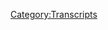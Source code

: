 {{Transcript
    | title         = [[730: August 12, 2003]]
    | caption       = [https://knowledgefight.libsyn.com/730-august-12-2003 Listen to this episode on Libsyn]
    | episodeNumber = [[730: August 12, 2003|730]]
    | length        = 01:29:14
}}

{{MessageBox
    | header     = Warning: Bot Generated Content
    | text       = This transcript was automatically generated by transcription software and likely contains many mistakes and misattributions. Please check the audio for definitive quotes, attribution, and context.
    | image      = N3yvass4myg91.webp
    | imagewidth = 50px
    | id         = warning
}}

{{TranscriptBlock
    | name      = Alex Jones
    | timestamp = 00:04
    | text      = Red Alert. Red alert red alert. Red Alert acknowledged five days. Damn, Jordan I have a wedding knowledge party.com It's time to pray. I have great respect for knowledge like knowledge. I'm sick of them posing as if they're the good guys shank me or the bad guy Chanology Dan and Jordan knowledge five need money Andy and pansy Xander, you're stopping Andy and Pam handy in Kansas. Bray Andy in Kansas surely are. Huge fan. I love your knowledge by now knowledge fight.com
}}

{{TranscriptBlock
    | name      = Dan
    | timestamp = 00:59
    | text      = Hey, everybody, welcome back knowledge, right. I'm Dan. I'm Jordan. We're a couple dudes sit around worship at the altar of Slean. And talk a little bit about Alex June. Oh, indeed. We are Dan Jordan.
}}

{{TranscriptBlock
    | name      = Jordan
    | timestamp = 01:08
    | text      = Dan. Dan, quick question for you.
}}

{{TranscriptBlock
    | name      = Dan
    | timestamp = 01:11
    | text      = So that's a bright spot today, buddy. My bright spot today is the turning of a season the turning of a seat. Fall has sprung or however we put it Sure. And I it's getting a little chillier. Right maybe I think it's a little chillier in my apartment than it is even outside. Yeah, that is true. But I don't mind. I like I run hot generally. So I don't mind a little bit of cool weather. In the past. The cold has always signified one thing for me. Was that that cranberry splash Sierra Mist is right around the corner.
}}

{{TranscriptBlock
    | name      = Jordan
    | timestamp = 01:44
    | text      = I did not know that. That was cold based. That was the seasonal
}}

{{TranscriptBlock
    | name      = Dan
    | timestamp = 01:47
    | text      = variety of CRMs to cranberry is returning. I don't know I think it probably will be sometime like closer to December. More of like a wintry thing I see. But I've realized there's a new thing that's been incorporated pumpkin spice CRMs No. Okay, but it is an indication that I think I'm getting old. And that is I got so excited. I was at the Walgreens. And I saw that they had the soft Werther's Originals can be apple variety.
}}

{{TranscriptBlock
    | name      = Jordan
    | timestamp = 02:16
    | text      = Okay. Yeah, that is a sign that you're good to go these fall. I am shocked that you didn't immediately like give it to a child with a little piece of wisdom as you walked out was like,
}}

{{TranscriptBlock
    | name      = Dan
    | timestamp = 02:31
    | text      = this kid can't have it.
}}

{{TranscriptBlock
    | name      = Jordan
    | timestamp = 02:32
    | text      = I mean, the mall. That's fair. That's okay. Now we're back to you leaning out.
}}

{{TranscriptBlock
    | name      = Dan
    | timestamp = 02:37
    | text      = The Walgreens of all of them. There's there's a couple other flavors to that. I may try. There's a maple and a cinnamon. One that I might try. There's also a pumpkin, but I'm not into that.
}}

{{TranscriptBlock
    | name      = Jordan
    | timestamp = 02:49
    | text      = Are they allowed to call those Werther's Originals? Considering they're clearly not original? How the caramel is? Well, exactly. I mean, those you can call where there's originals. But what do you call the maple one
}}

{{TranscriptBlock
    | name      = Dan
    | timestamp = 03:00
    | text      = Werther's? Innovative, innovative, innovative. I like that. I don't know. It's great. Congratulations. Fall.
}}

{{TranscriptBlock
    | name      = Jordan
    | timestamp = 03:08
    | text      = I made I suppose where there's derivatives would be a little bit more accurate.
}}

{{TranscriptBlock
    | name      = Dan
    | timestamp = 03:13
    | text      = Yeah. All right. So I'm told man, we're gonna get it's time. It's time somebody handled this. Don't think you can go through email. Yep. Send a telegram. Right, right. Um, what's your brightspot
}}

{{TranscriptBlock
    | name      = Jordan
    | timestamp = 03:24
    | text      = by brightspot Is that my partner and I have we've kind of been on a fitness week. We've been we've been exercising going to yoga class every day doing the whole thing and it feels good. Feel, you know, be sure like to exercise you get your heart rate move. And definitely yeah, it is. It is like there's, there's certain spots, you know, I'm not like, Oh, I'm an old man. I'm 35 sure there are certain spots of my body that are not Werther's Original. I'm not I'm not telegram old just yet. But like, they're my knee is 68. Like, it's that kind of that kind of situation. So it's, it's it's good. And also very difficult to do one of these with my shoulder. Sure. It hurts a lot.
}}

{{TranscriptBlock
    | name      = Dan
    | timestamp = 04:08
    | text      = Well, I mean, you play a lot of tennis. So I imagine Yeah, the shoulders and the knees are things that Yeah, take a little bit of a hit. Yeah. There's more wear on that than on some of the other parts of your body. You are wrong. Well, but it's been good. That's good. Yeah. I wish you the best of that. I don't know what that feels like at all, ya know?
}}

{{TranscriptBlock
    | name      = Jordan
    | timestamp = 04:26
    | text      = So che five.
}}

{{TranscriptBlock
    | name      = Dan
    | timestamp = 04:30
    | text      = So Jordan, today we have an episode to go over? Yes. I decided after our last episode, where we talked about Alex's weekend excursion with Robert barn
}}

{{TranscriptBlock
    | name      = Jordan
    | timestamp = 04:42
    | text      = right where Barnes committed the crime. Yeah,
}}

{{TranscriptBlock
    | name      = Dan
    | timestamp = 04:45
    | text      = I decided I wanted to put Alex on timeout. I don't want it to be here's the thing. We you know, we've been watching the trial as its progressed over the week and this week has been a lot of family testimony. Yep. A lot of people telling very Moving and difficult stories of their, you know, their loved ones some some very heartening and bright stories about their lives. And then horrific tales of the abuse that they've suffered. I mean,
}}

{{TranscriptBlock
    | name      = Jordan
    | timestamp = 05:15
    | text      = yeah, it is. It is a emotional rollercoaster that is is like so extreme you know you you see them cry and in with with smiling happy tears at the at these joyful memories and then you are and then it's it's just, oh, it's intense. It's intense.
}}

{{TranscriptBlock
    | name      = Dan
    | timestamp = 05:35
    | text      = And one of the things that I keep hearing a bit too like that just just I don't know, maybe will haunt me is the the sort of consistency that you hear people describe one of the effects of the abuse that they get as like almost a denial of their self, you know, like, being asked, Oh, are you related to this person who died? It's any nope, that's not me. Right? You know, having to deny your sibling or your you know, your child, just for the sake of like, I don't want to deal with the possibility that they're one of those people who wants to yell at me. Right. Right. It's just, it's dark and, and challenging. I appreciate that. These people are getting this opportunity. You know, and it's very important. But I don't want to cover Alex is stuff right now. You know, like he did as bad of thing is he could do on Saturday, pretty much. I can't think of much more disrespect that he could give. And I don't want to be like we've talked about this. I don't want to be an Alex Jones. Chris Hardwick show or whatever. Yeah, talking Alex. Yeah, we're
}}

{{TranscriptBlock
    | name      = Jordan
    | timestamp = 06:49
    | text      = not a recap. Yeah.
}}

{{TranscriptBlock
    | name      = Dan
    | timestamp = 06:51
    | text      = And, you know, he can go on timeout. So we're going back to the past.
}}

{{TranscriptBlock
    | name      = Jordan
    | timestamp = 06:55
    | text      = Yeah. I don't know if he could get worse, but I don't think I'm interested in seeing him try. You know, like, we're we he did and he and Barnes stepped across that line. Last episode to a point where I'm like, why aren't we all suing them as a country as as a as a species? We should get together and like, include fucking rhesus monkeys because he's probably defamed them too. Like, we should be all suing him in barns for what they did class action. correctly. Yes.
}}

{{TranscriptBlock
    | name      = Dan
    | timestamp = 07:29
    | text      = Yeah. And that sounds silly. We're not talking. We're not talking about like Alex at all, as the trial progresses or anything or is present day stuff. It's too much. Yeah, you can, you can go sit over there. And we'll talk about the past. So we're going to talk about August 12 2003. Okay, continuing our path through 2003. And I gotta say, it's just what the doctor ordered it. I don't want to say okay, I often resist the urge to say we got a banger. Right. Okay. Okay. All right. This was great. Okay, there were two things that happen. Uh huh. That are just, man, they are restorative to the soul. Okay. Like, if you're listening to Alex Jones stuff, this is the kind of episode that you need to be like, Oh, you. So I'm glad to be able to provide that. Right. Right. Right. We will get to that in just one moment. But before we do, let's say hello to some new wall. Oh, that's great idea. So first, longtime walk first time listener, thank you so much. You are now policy walk.
}}

{{TranscriptBlock
    | name      = Alex Jones
    | timestamp = 08:32
    | text      = I'm a policy wonk.
}}

{{TranscriptBlock
    | name      = Dan
    | timestamp = 08:33
    | text      = Thank you very much. Next, I listened to your backlog on a drive from California to Minnesota and only made it through 10 episodes. Thank you so much. You are now policy walk.
}}

{{TranscriptBlock
    | name      = Alex Jones
    | timestamp = 08:41
    | text      = I'm a policy wonk.
}}

{{TranscriptBlock
    | name      = Jordan
    | timestamp = 08:42
    | text      = Thank you very much.
}}

{{TranscriptBlock
    | name      = Dan
    | timestamp = 08:44
    | text      = Next wonky calm country to Dan and Jordan's conquest. Thank you so much. You are now policy walk.
}}

{{TranscriptBlock
    | name      = Alex Jones
    | timestamp = 08:49
    | text      = I'm a policy wonk. Thank
}}

{{TranscriptBlock
    | name      = Dan
    | timestamp = 08:50
    | text      = you very much near and dear to my heart. Oh, totally. I'm Dixie your daddy. Yeah, that sounds about the second one. And I'm gonna ride that snake around all the time. All right. Can't remember his name. Make the bounce.
}}

{{TranscriptBlock
    | name      = Jordan
    | timestamp = 09:01
    | text      = I'm gonna go with the rhino. I feel like the rhino and I have a lot in common.
}}

{{TranscriptBlock
    | name      = Dan
    | timestamp = 09:04
    | text      = Alright, then I call dibs on webby. Okay, spider.
}}

{{TranscriptBlock
    | name      = Jordan
    | timestamp = 09:08
    | text      = Then the bird sucks though.
}}

{{TranscriptBlock
    | name      = Dan
    | timestamp = 09:09
    | text      = Good ostrich. Espresso. Next tea rod loves hot sauce. Thank you so much. You're now ballsy walk.
}}

{{TranscriptBlock
    | name      = Alex Jones
    | timestamp = 09:16
    | text      = I'm a policy wonk. Thank
}}

{{TranscriptBlock
    | name      = Jordan
    | timestamp = 09:17
    | text      = you very much.
}}

{{TranscriptBlock
    | name      = Dan
    | timestamp = 09:18
    | text      = Next, we had some technocrats here. So first, the Cheshire Yeti. Thank you so much. You are now a technocrat. And Sidney Powell is G to print cardigan. Thank you so much. You're now a technocrat.
}}

{{TranscriptBlock
    | name      = Alex Jones
    | timestamp = 09:30
    | text      = I'm a policy wonk. The amount of intelligent brilliant someone someone sodomized, sent me a bucket of poop daddy sharp. Jar Jar Binks has a Caribbean black action. He's a loser little little teeny baby. I don't want to hate black people. I renounce Jesus Christ. Thank
}}

{{TranscriptBlock
    | name      = Jordan
    | timestamp = 09:50
    | text      = you so much. Yes, thank you very much.
}}

{{TranscriptBlock
    | name      = Dan
    | timestamp = 09:52
    | text      = Now Jordan before we dive into this episode, here's a fun out of context drop from today's show.
}}

{{TranscriptBlock
    | name      = Alex Jones
    | timestamp = 09:57
    | text      = Just so happens that I look like a tighter right now.
}}

{{TranscriptBlock
    | name      = Dan
    | timestamp = 10:01
    | text      = Just so happened.
}}

{{TranscriptBlock
    | name      = Jordan
    | timestamp = 10:02
    | text      = So happened. Just so happened.
}}

{{TranscriptBlock
    | name      = Dan
    | timestamp = 10:04
    | text      = You wonder what kind of apropos of nothing. I look like a potato just so
}}

{{TranscriptBlock
    | name      = Jordan
    | timestamp = 10:11
    | text      = happens. I look like a potato As luck would have it. I look like I mean as far as an intro to that state, but it really is a non sequitur that drives you insane.
}}

{{TranscriptBlock
    | name      = Dan
    | timestamp = 10:21
    | text      = Yeah, yeah, so happens. It
}}

{{TranscriptBlock
    | name      = Jordan
    | timestamp = 10:24
    | text      = reminds me of Louis blacks if it weren't for the horse. I never would have spent that year in college. Like I need so much more information than
}}

{{TranscriptBlock
    | name      = Dan
    | timestamp = 10:34
    | text      = that. Well, you will get none. Okay, so, here is where we start. Alex is in the mood where he wants to talk about big stories, but he can't.
}}

{{TranscriptBlock
    | name      = Alex Jones
    | timestamp = 10:43
    | text      = They're being shot and killed and grenaded and dying in their, in their barracks in Iraq. They're dying in Afghanistan. But that doesn't matter. Folks wall the wall everywhere. All anyone is talking about is Arnold Schwarzenegger running for Governor of California. And I know that he's charismatic. He's good looking. It's interesting. He's played this archetypal Hercules character. Oh,
}}

{{TranscriptBlock
    | name      = Jordan
    | timestamp = 11:22
    | text      = literal. Yeah, he's played actual Hercules image of him being
}}

{{TranscriptBlock
    | name      = Alex Jones
    | timestamp = 11:25
    | text      = the trooper male stamped on our psyche out and there's some German, a powerlifting champion and a lot of folks don't know that. He's also an atheist who makes in several of his books that I've read,
}}

{{TranscriptBlock
    | name      = Dan
    | timestamp = 11:45
    | text      = okay. So I think that literally everyone knows that Arnold was a powerlifting guy.
}}

{{TranscriptBlock
    | name      = Jordan
    | timestamp = 11:51
    | text      = That's how you that's what he is.
}}

{{TranscriptBlock
    | name      = Dan
    | timestamp = 11:53
    | text      = He was Mr. Universe.
}}

{{TranscriptBlock
    | name      = Jordan
    | timestamp = 11:55
    | text      = Nothing that that is. Yes.
}}

{{TranscriptBlock
    | name      = Dan
    | timestamp = 11:57
    | text      = Also Arnold represented Austria, not Germany. Yeah. Yeah, that's
}}

{{TranscriptBlock
    | name      = Jordan
    | timestamp = 12:02
    | text      = a small point. Different countries. Did you know that dance true Alex does not.
}}

{{TranscriptBlock
    | name      = Dan
    | timestamp = 12:05
    | text      = Also Arnold is not an atheist. He's a very public Catholic. Yeah. You may remember that his daughter Katherine married Chris Pratt, a couple years back and there's a bit of a public reckoning with the notion that not only Pratt but also Arnold's daughter, were pretty traditionalist Catholic for Yeah, you may also remember that Arnold is married to Maria Shriver, famously a member of the Kennedy family notable for the fact that JFK was the first Catholic President of the United States. There is that Shrivers mother Eunice was JFK sister. Right, right. I also have no idea what kind of books Arnold was writing before 2003. But looking into it, I found mostly bodybuilding memoirs with checks out make sense. And actually Alex does touch on this later. That is what he's talking about bodybuilding, but
}}

{{TranscriptBlock
    | name      = Jordan
    | timestamp = 12:51
    | text      = that's what
}}

{{TranscriptBlock
    | name      = Dan
    | timestamp = 12:52
    | text      = makes him an atheist. Yes. Well, he apparently mocked God.
}}

{{TranscriptBlock
    | name      = Jordan
    | timestamp = 12:59
    | text      = Because God can't lift weights as well as fuckin Arnold, can we know this?
}}

{{TranscriptBlock
    | name      = Dan
    | timestamp = 13:04
    | text      = I guess, come on. So there's a really fun thread that goes throughout this entire episode. That is like Alex is like, there's so many big stories to cover. But oh, no, I got to talk about Arnold. No one
}}

{{TranscriptBlock
    | name      = Jordan
    | timestamp = 13:16
    | text      = is making I don't think anybody's making him talk about art. Especially not that he
}}

{{TranscriptBlock
    | name      = Dan
    | timestamp = 13:20
    | text      = was very put upon that he has to talk about,
}}

{{TranscriptBlock
    | name      = Jordan
    | timestamp = 13:24
    | text      = you know, he wants to talk about the horrific nightmares going on. And I can't know about Arnold. Yep. Okay.
}}

{{TranscriptBlock
    | name      = Alex Jones
    | timestamp = 13:32
    | text      = Arnold said decades ago that he wanted to run for president or that he wanted to be the head of a national police force. And there's a good chance you'll end up being one of the two because he's in with the Illuminati. Right. He's married into the Kennedys and we will address Arnold Schwarzenegger. Or Arnold the black head. That's what his name means.
}}

{{TranscriptBlock
    | name      = Jordan
    | timestamp = 13:55
    | text      = Exactly. What Oh, okay.
}}

{{TranscriptBlock
    | name      = Alex Jones
    | timestamp = 13:57
    | text      = Means Arnold. The slave will discuss Arnold the Austrian. A little bit in the shower. Well, it
}}

{{TranscriptBlock
    | name      = Dan
    | timestamp = 14:05
    | text      = looks like Alex is a bit off on his prediction there about Arnold. Seems like he was just governor of California for a bit and now he makes videos with animals in his kitchen about how Trump is bad news and how he loves the people of Ukraine and the people of Russia. Yeah,
}}

{{TranscriptBlock
    | name      = Jordan
    | timestamp = 14:18
    | text      = he seems like he's having a way better. Post 2020 life he's killing it. Yeah,
}}

{{TranscriptBlock
    | name      = Dan
    | timestamp = 14:24
    | text      = another point. Alex is totally wrong about the etymology of Schwarzenegger. He's assuming that Schwartz means black and the second half of his name. Well, you can guess where I'm pretty sure that's where he's going with that. That was a popular piece of incorrect information that was flying around at this time and Alex saw it probably in a meme or some dumb blog and then just decided to pass it along to his audience as gospel Sure,
}}

{{TranscriptBlock
    | name      = Jordan
    | timestamp = 14:48
    | text      = sure. Sure. That's white dude. shithead stuff right there.
}}

{{TranscriptBlock
    | name      = Dan
    | timestamp = 14:51
    | text      = In reality the name comes from his ancestors being from a place called shorts and egg which is in modern day Austria. Shorts does mean black in this case. and egg is derived from the word meaning ridge. Schwarzenegger his name means person from the Black Ridge. point here is Alex's stupid and most of the things that he says mean absolutely nothing. Yeah, but he feigns this kind of like expertise or like this, this depth of knowledge that he has, which is really just like it's nothing.
}}

{{TranscriptBlock
    | name      = Jordan
    | timestamp = 15:19
    | text      = It's the confidence with which you deliver absolute made up nonsense then just you no matter how many times it happens, there is a reason con men have confidence in the name like that's just you in
}}

{{TranscriptBlock
    | name      = Dan
    | timestamp = 15:32
    | text      = that layer, right? You see what's underneath, and it's usually like, oh, just dumb shit. You don't even like I don't even think Alex probably thinks this is dumb. He probably believes that. That's true. Yeah, of course. Why wouldn't a while because he never takes the time to look into anything. So we need to?
}}

{{TranscriptBlock
    | name      = Jordan
    | timestamp = 15:47
    | text      = Schwartz right. I think he feels like 50% is is like I did that? You know, that's fair.
}}

{{TranscriptBlock
    | name      = Dan
    | timestamp = 15:54
    | text      = So we got we got Arnold on the docket. Now. He is he's very important. Yep. for governor. Yep. But Alex needs to take some calls. Because if you if you remember on our last episode, he was in John Stott Miller's studio. And so he couldn't take calls, right. So now we got to get to these calls is very important. Also, movies are real.
}}

{{TranscriptBlock
    | name      = Alex Jones
    | timestamp = 16:15
    | text      = So I do want to take time out to go to those calls today on any of the news items, any issue, any global story, national story, love story, something that you think is important that I should know about, for some propaganda you saw on the nightly news, or in a sitcom or drama, or in a movie because that's where more of the New World Order program is, is his shot at us than any other places in the mediums of, of fiction, on television and in print, as well as movies. So anything you want to discuss, it's it's wide open phones, if you disagree with me, if you want to confront me, if you want to show that I'm a liar, and that government is holy, and that government can do no wrong, and that it's conservative to turn your guns in. I disagree with that. I believe it's not conservative to have open borders and to turn your guns in and to be for an abortion. But again, I'm one of those old fashioned conservatives.
}}

{{TranscriptBlock
    | name      = Dan
    | timestamp = 17:20
    | text      = So that's, that's the way to disagree with you, is I call in and say that the government is holy.
}}

{{TranscriptBlock
    | name      = Jordan
    | timestamp = 17:25
    | text      = Yeah. Well, I can't be like, hey, maybe you're just wrong about stuff. This
}}

{{TranscriptBlock
    | name      = Dan
    | timestamp = 17:30
    | text      = means like this. This feels strong, Manny.
}}

{{TranscriptBlock
    | name      = Jordan
    | timestamp = 17:32
    | text      = I'm, I'm, I'm gonna guess based upon the length of time he's drawing out. Call me that maybe the show isn't as busy today, as he might have you believe so much yesterday. I really feel like I'm starting to think that maybe he doesn't have that much to talk about,
}}

{{TranscriptBlock
    | name      = Dan
    | timestamp = 17:51
    | text      = well, you'd be fucking wrong.
}}

{{TranscriptBlock
    | name      = Jordan
    | timestamp = 17:53
    | text      = I really don't think I would be
}}

{{TranscriptBlock
    | name      = Dan
    | timestamp = 17:55
    | text      = well, here's all the stuff he's not going to talk about today.
}}

{{TranscriptBlock
    | name      = Alex Jones
    | timestamp = 17:58
    | text      = Talk about Kobe Bryant. We'll talk about Arnold Schwarzenegger. We won't talk about the three dozen level for bio weapons labs are gonna build around the country. Why now that the Baltimore Sun reported the government said they're going to build systems that produce 1000s of gallons of liquid death. And they've had monkeys and stuff escaped from these in the past. Stuff that makes West Nile and smallpox look like mother's milk. We won't talk about that talk about how all the microbiologist that are in race specific bio weapon production who are all dropping dead we won't talk about that no time we won't talk about how they're putting in systems are shut down all the highways and walk down all the cities. What does that call it and talk about this in foreign trips publicly to impress the American people who won't talk about how they're openly building FEMA camps everywhere now to the mainstream news can't do it. Feel like he's drawing? Talk about how there's been more bombings in Israel or
}}

{{TranscriptBlock
    | name      = Jordan
    | timestamp = 18:53
    | text      = he could be talking about it now in this thing? Well, Pfizer,
}}

{{TranscriptBlock
    | name      = Alex Jones
    | timestamp = 18:57
    | text      = Oregon's being called
}}

{{TranscriptBlock
    | name      = Caller 1 (730)
    | timestamp = 19:00
    | text      = pneumonia unknown. He
}}

{{TranscriptBlock
    | name      = Alex Jones
    | timestamp = 19:01
    | text      = doesn't look liquefy your internal organs folks. Ebola does
}}

{{TranscriptBlock
    | name      = Dan
    | timestamp = 19:05
    | text      = no it doesn't. It's
}}

{{TranscriptBlock
    | name      = Jordan
    | timestamp = 19:06
    | text      = not liquid.
}}

{{TranscriptBlock
    | name      = Alex Jones
    | timestamp = 19:09
    | text      = Talked about how NASSCO, the UN organization that runs our public schools that want to increase funding for says that the family is the enemy and quote must be destroyed and is a quote disease quote no time. We won't talk about how they're putting cancer viruses in the vaccines.
}}

{{TranscriptBlock
    | name      = Jordan
    | timestamp = 19:28
    | text      = Sounds like he's got a busy show. He can't talk about all this stuff.
}}

{{TranscriptBlock
    | name      = Alex Jones
    | timestamp = 19:33
    | text      = It's the equivalent of talking about what color to paint your toenails when you're two inches from running your car off of a cliff over a 5000 foot ravine with spikes at the bottom. But we'll talk about it. So
}}

{{TranscriptBlock
    | name      = Jordan
    | timestamp = 19:50
    | text      = look, I'm gonna talk about who put those spikes at the bottom of that ravine.
}}

{{TranscriptBlock
    | name      = Dan
    | timestamp = 19:53
    | text      = If you were played Mortal Kombat, yes on the
}}

{{TranscriptBlock
    | name      = Jordan
    | timestamp = 19:56
    | text      = Yeah, totally. But
}}

{{TranscriptBlock
    | name      = Dan
    | timestamp = 19:58
    | text      = those spikes down there Sunday. Same guy. Okay. He's saying sins got a guy. Yeah. Okay, so look, it's all Alex's choice what he don't know if anybody can stop if he's so mad that he's like, Hey, I got to spend time on Kobe or Arnold Schwarzenegger, he should have just like chosen to cover what he wants, like his audiences clearly captured in the sense that they aren't going to leave him if he decides not to cover celebrity stories that he explicitly believes are beneath him. Yeah, they'd stick around, whatever. It's purely his choice of the thing that he wants to talk about. And he wants to talk about this because it's easy. Yeah. to pontificate about, like, celebrity type gossip style stories. Yeah. yelling about Arnold Schwarzenegger is easier than, you know. Like, what he just did there is covering these stories for him. Right. It's touching the surface of it. And they wanted to do Yeah, exactly. Yeah. He has nothing more to say about. Behind them. No, yeah. So just touch on it and move on.
}}

{{TranscriptBlock
    | name      = Jordan
    | timestamp = 20:57
    | text      = Make it sound like you're you're above.
}}

{{TranscriptBlock
    | name      = Dan
    | timestamp = 21:00
    | text      = But no, I have to. I'm so mad. I have to talk about Arnold Schwarzenegger. I can't The people demand that I do it. So okay.
}}

{{TranscriptBlock
    | name      = Jordan
    | timestamp = 21:07
    | text      = I mean, I love the idea. Like, in a tragic sense, this is that that almost Twilight Zone. And you know, like the TV journalist who's always stuck talking about, I don't want to talk about the cat stuck in the tree, you know, I want to be a real journalist. And then they capture the audience so they can finally talk about what they want to talk about. But realize that all they're capable of talking about is that cat stuck in the tree, right? Like it's a tragic situation. And
}}

{{TranscriptBlock
    | name      = Dan
    | timestamp = 21:34
    | text      = ultimately, that is what they want to talk about. Exactly.
}}

{{TranscriptBlock
    | name      = Dan
    | timestamp = 21:38
    | text      = Yeah. Yep. So it was great. Yeah. This is Alex's Black Mirror. So which is actually what Arnold Schwarzenegger saying. So Alex, take some calls. He gets a call from a guy who's been given out a bunch of his tapes. Now I know that we know from listening to Alex's show that the success rate with those tapes,
}}

{{TranscriptBlock
    | name      = Jordan
    | timestamp = 21:59
    | text      = 90 plus percent of 90 north of 90, yeah,
}}

{{TranscriptBlock
    | name      = Dan
    | timestamp = 22:03
    | text      = let's see what this guy has to say. Okay.
}}

{{TranscriptBlock
    | name      = Caller 1 (730)
    | timestamp = 22:04
    | text      = Well, I've given out hundreds of your tapes and 50% of the people are lethargic and don't care. They, they, they're just lethargic. They just don't even they don't even know they just they watch it. They said, Yeah. They just have a look in their eye. And they don't have any comment. The second thing I do,
}}

{{TranscriptBlock
    | name      = Alex Jones
    | timestamp = 22:24
    | text      = they're not even they're not even in the ball game. That's true here a bunch of spectators, so I just feel sorry for them. They're like lemmings. What about the other 50% that listen?
}}

{{TranscriptBlock
    | name      = Caller 1 (730)
    | timestamp = 22:37
    | text      = I'd say 25% of the quarter the 50%. They care. They're passionate about it. Talk, we share videos, we swap videos, and we get involved. The other 25 are scared to death. And I think they're sitting on the fence. They don't know. Well, hey, 3%
}}

{{TranscriptBlock
    | name      = Alex Jones
    | timestamp = 22:53
    | text      = won the Revolutionary War. Okay, your
}}

{{TranscriptBlock
    | name      = Dan
    | timestamp = 22:56
    | text      = tone is a little different. Yeah, yeah. 90% of people who watch my tapes are waiting. All right. Well, you know, we only need
}}

{{TranscriptBlock
    | name      = Jordan
    | timestamp = 23:03
    | text      = three 3% is all we need, though. Like, we're happy you that 90% happens.
}}

{{TranscriptBlock
    | name      = Dan
    | timestamp = 23:08
    | text      = So first point, Those 50% aren't lethargic, they're polite. That's number one.
}}

{{TranscriptBlock
    | name      = Jordan
    | timestamp = 23:13
    | text      = Now they're lethargic. No, they're sleepy. They don't have the energy. They don't want to fight
}}

{{TranscriptBlock
    | name      = Dan
    | timestamp = 23:18
    | text      = again. Actually, maybe they're lethargic or tired to fight. You're right on
}}

{{TranscriptBlock
    | name      = Jordan
    | timestamp = 23:23
    | text      = us specifically, not the tape itself. They can take the tape. Yeah, that's fine.
}}

{{TranscriptBlock
    | name      = Dan
    | timestamp = 23:28
    | text      = And I noticed second thing that Alex is doing here, where he's like those people are they're not even in the game. Yeah. So I wonder if Alex's 90% excludes people who just like don't even want to bother. I'll watch this. I don't want to talk about it. Right? Right. This is stupid. I don't even want to fight you on this. So those people are removed, then you're artificially creating this imaginary 90% Sure, by excluding all of the people who don't even want to talk to you. Right, right. Just great. I mean, these seems like a cheat.
}}

{{TranscriptBlock
    | name      = Jordan
    | timestamp = 23:57
    | text      = Okay, if you were say, you're downtown, you know, handing out your mixtape, trying to get people to listen to your demo. 95% of people don't even want it. Don't even take it right. But some people do take it and the one person who comes back to you eventually and it's like, Hey, man, that was really good. That's 95% of the people that have listened to it. Probably. So you've got a 95% success rate, right? It's math.
}}

{{TranscriptBlock
    | name      = Dan
    | timestamp = 24:23
    | text      = If two people take your tape, right? And oh, boy, two is too small. One person comes back and says it's good. Right? But you've approached 1000 People Sure. That's a 50% success rate.
}}

{{TranscriptBlock
    | name      = Jordan
    | timestamp = 24:37
    | text      = That does sound right to be something like
}}

{{TranscriptBlock
    | name      = Dan
    | timestamp = 24:39
    | text      = that. Let's achieve the numbers. Yeah. So earlier, he said the movies are real and film is real and all this stuff. That's how they talked to us. And he wanted people to call in if they've seen if you see something say so
}}

{{TranscriptBlock
    | name      = Jordan
    | timestamp = 24:52
    | text      = if I've seen a movie that tells me a secret about the globalist that I can pretend to know about. I
}}

{{TranscriptBlock
    | name      = Dan
    | timestamp = 24:57
    | text      = need to hear about it right now. Alex is mad about this dynamic because he has to watch TV to get these messages. Yes, of course, he hates TV. He doesn't want to watch it. No, because it's evil. Exactly. But he has to watch. Well, they send messages. He can't rely on the audience to constantly tell him everything, all these messages that they're seeing in the television. Okay?
}}

{{TranscriptBlock
    | name      = Jordan
    | timestamp = 25:19
    | text      = If Alex doesn't watch TV, are they still sending Alex message? Yes,
}}

{{TranscriptBlock
    | name      = Dan
    | timestamp = 25:25
    | text      = through his listeners who call in and tell him about episodes of things that they've seen.
}}

{{TranscriptBlock
    | name      = Jordan
    | timestamp = 25:30
    | text      = Now, why has not why hasn't Alex made this like real attempt? You know, like, let's try and change the globalists behavior. Right. So I won't watch TV or talk about TV or let my audience talk about TV. And if they still want to get messages to me, they will have to send them through a different medium.
}}

{{TranscriptBlock
    | name      = Dan
    | timestamp = 25:48
    | text      = Well, here's, here's the actual answer to that. Okay. It's not just messages that they're sending to Alex. It's also like, you know, demoralizing the public through messages and stuff. So even if Alex isn't watching the globalists would have every reason to still do this naturally, naturally. So he's just monitoring for the right human demoralizing messages
}}

{{TranscriptBlock
    | name      = Jordan
    | timestamp = 26:09
    | text      = that they can send him messages is more of like a side, you know, bonus little bonus game that we can fuck with Alex and
}}

{{TranscriptBlock
    | name      = Dan
    | timestamp = 26:16
    | text      = the messages that they're sending are mostly the demoralizing things which Alex experiments or experiences as them taunting him. Gotcha. So there's that. That two way communication, right? Anyway, we could talk more about that episode of Frasier.
}}

{{TranscriptBlock
    | name      = Jordan
    | timestamp = 26:30
    | text      = That's a good idea.
}}

{{TranscriptBlock
    | name      = Alex Jones
    | timestamp = 26:31
    | text      = It's a problem for me because I need to watch the news the television. Right, I need to track and trace what they're doing and look at the propaganda and I still go to some movies, I, my watch videos, listeners, send me a specific stuff. It has been for weeks and counting. I watched while you were out with my wife last night when I got home. And I was reading bloodlines of the Illuminati again by Fritz spring Meyer, again, while she was watching while you were out where you know, you do the repair of the house or whatever. And I didn't even like that. So I gotta make television so much. And now it's good to the point where I can't watch it. I mean, it was becoming that upsetting when we talked about the Fraser episode where he joins the gun club, and his family. His friends all criticized him and what's wrong with him? This is crazy. This is evil. No, it's not bad. And he could do anything else. But this was bad. And then at the end, he goes into the basement and there's the gun club huddled around something whispering he says watch that they don't show it is that they say oh, it's it's a machine we're building to defeat the New World Order. And he screams in horror season runs out what it is, but the message is, there's the secret groups, they're armed by own guns. That's a sign of being a terrorist. They want to bring down the government. And Frazier was criticized by his whole family. And it turns out he was right. See, he fled out of the building. And you know, anybody that's in the guns and talks about a new world order is dangerous. And you better run screaming from him. I mean, I couldn't watch a movie. I couldn't watch a commercial I couldn't flip channels it just wall the wall evil. I can't handle it anymore. Vote turn it off. Then Deke
}}

{{TranscriptBlock
    | name      = Jordan
    | timestamp = 28:34
    | text      = Dan, everything must be made with my particular trigger warnings. alerted to me in advance. He does. Frankly,
}}

{{TranscriptBlock
    | name      = Dan
    | timestamp = 28:44
    | text      = he does sound a little sensitive. He sounds a little bit like he's triggered. Well, look, Alex hasn't seen this Frasier episode. Now he's just taking a little misrepresented details for Paul Joseph Watson's interview on yesterday's show, right. And then he's made up details to create a better story out of it. He has really basic plot points wrong like how it was Niles, not Fraser who got into guns, or more importantly, that it wasn't a gun club. It was that Niles and his dad went to a shooting range. The bigger aspect that Alex is really missing with this episode is that the shooting range and guns are treated as totally normal, safe and actually fun. Fraser's dad has a routine of going shooting and Niles is a stick in the mud. But after firing a gun, he realizes that it's really enjoyable and not that scary. Nothing about guns or even an issue that the episode makes look bad. It's the people that he met at the shooting range that are a weirdo New World Order dudes. And that wouldn't have even really been a problem except they were trying to get nails to come to their compound in Idaho, which is why Frazier's dad was worried in the first place. It's the compound in Idaho that's suspicious, not the guns.
}}

{{TranscriptBlock
    | name      = Jordan
    | timestamp = 29:53
    | text      = Fraser is portraying guns as a legitimate way for a father and son to bond deftly MIT Well, you know, that's like a real thing. Like Alex could be fixating on that and saying, like, look, look, the New World Order is that even the New World Order is like, you know,
}}

{{TranscriptBlock
    | name      = Dan
    | timestamp = 30:07
    | text      = we're like fine recreational activities. Sherif
}}

{{TranscriptBlock
    | name      = Jordan
    | timestamp = 30:11
    | text      = Ali, isn't that what you want people to think guns are?
}}

{{TranscriptBlock
    | name      = Dan
    | timestamp = 30:15
    | text      = I mean, at best, right, maybe isn't that what they want? So also, they weren't making a machine to fight the New World Order. It was and it wasn't in a basement. They were at that gun show and the dudes were looking at blueprints for a generator that they were going to need once the New World Order took over, which is what clued Niles in that he shouldn't go to Idaho with them. Anyway, the point is that Alex doesn't even watch TV to find these evil hidden globalist messages. You just hear secondhand retellings of plots, and then makes up stuff so he can ramble to his listeners about evil hidden globalist messages that aren't real. Yeah,
}}

{{TranscriptBlock
    | name      = Jordan
    | timestamp = 30:49
    | text      = yeah, they're not real. I mean, I think what's funny is that now, you know, back then, if I saw that episode, I'd be like, yeah, it's because those guys in Idaho are gonna be crazy, you know, that kind of thing. And now, it's like, I would run away from them, just because their stories are really boring. They're just they're made up. They don't that you weren't actually in the war, whichever one you're pretending to be.
}}

{{TranscriptBlock
    | name      = Dan
    | timestamp = 31:11
    | text      = And you know, you're imagining details into this. I am yeah, that was no, they were just nice guys.
}}

{{TranscriptBlock
    | name      = Jordan
    | timestamp = 31:17
    | text      = I'm imagining the Bundys that's what I'm imagining. I understand that but that wasn't part of the episode. Now. For your the Bundys did not feature heavily in Frasier episode nine, which would have been a true prediction. Yeah.
}}

{{TranscriptBlock
    | name      = Dan
    | timestamp = 31:29
    | text      = So Alex takes takes another call. And this person also wants to talk about his film. And this is kind of frustrating. At this point.
}}

{{TranscriptBlock
    | name      = Caller 1 (730)
    | timestamp = 31:39
    | text      = If we were to choose to copy two of them, which would be your choice.
}}

{{TranscriptBlock
    | name      = Alex Jones
    | timestamp = 31:44
    | text      = Probably 911. The road to tyranny and 911 The road to tyranny 911 The road to tyranny 911 The road to tyranny stage three total enslavement.
}}

{{TranscriptBlock
    | name      = Caller 1 (730)
    | timestamp = 31:55
    | text      = The least state three total enslavement. Okay, Alec.
}}

{{TranscriptBlock
    | name      = Alex Jones
    | timestamp = 31:58
    | text      = Hey, thanks a lot. Go ahead.
}}

{{TranscriptBlock
    | name      = Fake Paul Revere
    | timestamp = 32:01
    | text      = It's tremendous.
}}

{{TranscriptBlock
    | name      = Alex Jones
    | timestamp = 32:03
    | text      = Well, thank you so you're it's you're you're seeing and effect given people to videos. Well, that's great. Again, I don't really I'm not mad at Glenfiddich. You guys are great, but I don't talk about my videos. No, they are having an effect. And maybe somebody wants to comment about our No, all No.
}}

{{TranscriptBlock
    | name      = Jordan
    | timestamp = 32:23
    | text      = Because I thought you were the one
}}

{{TranscriptBlock
    | name      = Alex Jones
    | timestamp = 32:26
    | text      = version oh my god Docker respond to the diversion. See,
}}

{{TranscriptBlock
    | name      = Dan
    | timestamp = 32:30
    | text      = you understand what's going on here. Thank you, Alex. Passive aggressive. I set up the show talking about how I've got all these big things to talk about. But oh, we got to talk about Arnold expecting them to open up the phones. Everybody would want to talk about art. And that would justify his like, I've got to talk about I love to talk about these important issues. But then the callers aren't going along with it. He's frustrated. Yeah. They
}}

{{TranscriptBlock
    | name      = Jordan
    | timestamp = 32:56
    | text      = want to talk about our nope, god dammit. Yeah. So he comes back from break is trying to nag his audience to tell him about our knees just
}}

{{TranscriptBlock
    | name      = Dan
    | timestamp = 33:04
    | text      = a little bit frustrated. Oh,
}}

{{TranscriptBlock
    | name      = Alex Jones
    | timestamp = 33:06
    | text      = all right. I do have a bunch of news. We haven't even gotten to yet. But hey, we're not going to talk about it. We're going to talk about Arnold all day. And how important that is. Why we're not no one wants
}}

{{TranscriptBlock
    | name      = Jordan
    | timestamp = 33:18
    | text      = to know. literally nobody wants to nobody wants to. Absolutely. Come on.
}}

{{TranscriptBlock
    | name      = Dan
    | timestamp = 33:22
    | text      = What are you doing? The only thing I kept thinking as this was going on was like, well, this pageant is not working. The game he's trying to play is just completely laid bare in front of you. Yeah, so as I was listening to this, I was like, oh, that's the ball my needs. On a week like this. You don't want to talk about Alex in the present day. You hope to go back and see something like this happening on his show. Yes. Just delicious. Yeah,
}}

{{TranscriptBlock
    | name      = Jordan
    | timestamp = 33:53
    | text      = this is a this is a fantastic tripping up the stairs and falling onto a pie situation. Yeah.
}}

{{TranscriptBlock
    | name      = Dan
    | timestamp = 33:58
    | text      = So Alex has some other news. Not in that laundry list of things to share this. I don't I don't think this is true. Because it's not
}}

{{TranscriptBlock
    | name      = Alex Jones
    | timestamp = 34:10
    | text      = joined as a caller, in the last segment. mentioned that the American Bar Association just voted last week to strike down the attorney client privilege. Notice they always called it and this means now in any case, that your lawyer when you're there giving him information or preparing your case will go report on you to the prosecution and to the judge. Now. That is a 180 from what America was found it to be but it doesn't matter. They all wrap that in American flag. Patriotic if you don't do it.
}}

{{TranscriptBlock
    | name      = Dan
    | timestamp = 34:54
    | text      = This is this isn't true.
}}

{{TranscriptBlock
    | name      = Jordan
    | timestamp = 34:56
    | text      = That sounds that's that's such a great like oh If this were happening, I'd be furious, right? Yeah, no, I agree. It's not
}}

{{TranscriptBlock
    | name      = Dan
    | timestamp = 35:04
    | text      = I imagine this has something to do with there being some exceptions to attorney client privilege. If you're trying to witness tamper or like, destroy evidence,
}}

{{TranscriptBlock
    | name      = Jordan
    | timestamp = 35:17
    | text      = like, Hey, you want to commit a murderer with me later,
}}

{{TranscriptBlock
    | name      = Dan
    | timestamp = 35:19
    | text      = your attorney doesn't have to maintain privilege if they're trying to be involved in a crime with you, or whatever. The crime fraud provisions allow for that to be breached.
}}

{{TranscriptBlock
    | name      = Jordan
    | timestamp = 35:33
    | text      = The lawyer man lie for me, I can't do that. I mean, I have to tell people that you said that Sorry, man,
}}

{{TranscriptBlock
    | name      = Dan
    | timestamp = 35:40
    | text      = or you even don't have to, you could just, you could just remove yourself as attorney, but you can break the privilege in those cases. I don't know. Anyway, there's other news,
}}

{{TranscriptBlock
    | name      = Alex Jones
    | timestamp = 35:50
    | text      = locally. And, again, we're not going to talk about how they've announced they're gonna build three dozen giant, level four bio weapons labs that produce stuff worse than smallpox. So you're taking another swing at this, then anthrax, super weaponized Ebola. Super weaponized smallpox. A Level three is just smallpox or interaction. A level four is weaponized.
}}

{{TranscriptBlock
    | name      = Dan
    | timestamp = 36:21
    | text      = Seat. Now, this is why I'm saying he just when he lists off the things that he's not gonna talk about, that is him talking about it. Yeah, that's all he's back to it. And it's just the same thing. And also, what he just said, is so not true. If Alex actually thinks that level four labs are for weaponized things that explains a lot of his dumb ideas, but he's just making that up. The distinction between level three and four are the things that are studied in level four labs are, quote, infectious agents or toxins that pose a high risk of aerosol transmitted laboratory infections and life threatening diseases for which no vaccine or therapy is available. Both use very high levels of safety protocols, but understandably, for things that are, you know, studied and level four, they need greater control, right? Smallpox and Ebola are absolutely not level three pathogens. They're studied in level four labs. Yeah, he's just, he has no idea of the things he's talking about.
}}

{{TranscriptBlock
    | name      = Jordan
    | timestamp = 37:16
    | text      = I I'm just gonna throw this out there. I'm the globalists. I'm trying to figure out where to put my weaponized stuff. I'm not just going to give it a blanket lay level. I'm not just gonna be like, Oh, by the way, to the whole world, in case you're wondering all of my level four laboratories, that's where I weaponize things,
}}

{{TranscriptBlock
    | name      = Dan
    | timestamp = 37:36
    | text      = right? Take a swing, take a bite at this apple. Totally level five, five, it
}}

{{TranscriptBlock
    | name      = Jordan
    | timestamp = 37:41
    | text      = could just be level five.
}}

{{TranscriptBlock
    | name      = Dan
    | timestamp = 37:42
    | text      = That would explain why there's no records of any of this. It's all clandestine, make it
}}

{{TranscriptBlock
    | name      = Jordan
    | timestamp = 37:48
    | text      = a secret level. I find if there was a weaponized lab level, I wouldn't tell people about it. It would be a
}}

{{TranscriptBlock
    | name      = Dan
    | timestamp = 37:55
    | text      = secret. It's a slam dunk. Yeah, yeah. There's
}}

{{TranscriptBlock
    | name      = Jordan
    | timestamp = 37:59
    | text      = a whole nother level for that. Do
}}

{{TranscriptBlock
    | name      = Dan
    | timestamp = 38:00
    | text      = better. So look, there's another really fun thing that happens on this episode. The first thing is that Arnold charade falling apart, yes. Delightful. One wonderful first hour of the show, just what a chef's kiss. Absolutely. There's another really fun thing that happens for the like the last hour of the show. He talks about a different episode of Frasier. I wish Yeah, it's you do with fun in a different way. Yes. Unfortunately, there's some anti semitism we got to get away there they go. This is weird. Alex is upset that people are mad at the Passion of the Christ still sure. And he says something strange okay.
}}

{{TranscriptBlock
    | name      = Alex Jones
    | timestamp = 38:36
    | text      = And oh, but but Mel Gibson make something wholesome. And his dad comes on the show and talks about decent, wholesome things is the passion of the family as listeners of this network, we appreciate them one thing and there I got articles today. The film is going to be boycotted by the Southern Poverty Law Center, the ADL because it shows the Pharisees calling for Christ to be killed well, that's not anti semitic. I mean, Jesus was a semi Palestinians are Semites to the Jews are Semitic? Just means you're from that area. When that's how crazy it's gotten. Jesus is now racist books. And they actually say that in there that the the New Testament is racist. And there's moves in Europe to ban it. I read the BBC News articles. Because price points his finger at him and says, you know, you're evil, you're corrupt. You're of the devil. He was talking to the establishment Pharisee talking about the Jews as a whole. He was talking about Jews that didn't accepting
}}

{{TranscriptBlock
    | name      = Dan
    | timestamp = 39:50
    | text      = Ah, I see.
}}

{{TranscriptBlock
    | name      = Jordan
    | timestamp = 39:55
    | text      = Boy, yeah, not he wasn't talking about Jews just the specific subset of Jews that don't agree with him, thus setting off an ability for us to hate them for the rest of our lives. I don't understand what that what about what's the problem there? Haha, no big deal. What? No, he just chooses to hate every Jews. Oh no Now I'm getting it.
}}

{{TranscriptBlock
    | name      = Dan
    | timestamp = 40:20
    | text      = Yeah. So there's, we've talked a bit already about the Passion of the Christ and the problems with it Mel Gibson's dad met so many problems with so many problems Holocaust denial and such he's still allowed to be in movies. And so yeah, that's the way Alex's framing that there at the end is bizarre. Yeah, that is, I just I don't understand how these things can just, they can come out of his mouth and he doesn't recognize Hey, this is what I'm saying. You cannot
}}

{{TranscriptBlock
    | name      = Jordan
    | timestamp = 40:48
    | text      = say things. Yeah, there are things you can choose not to say. Yeah,
}}

{{TranscriptBlock
    | name      = Dan
    | timestamp = 40:53
    | text      = yeah. So we have one more clip before we get to the really fun thing. And it's Alex reporting on a story that is not
}}

{{TranscriptBlock
    | name      = Alex Jones
    | timestamp = 41:01
    | text      = and then they got the world of wonder channel for Salah wonder that's production company channel forged in Persia is a group doing it over in over in England, where they're going to put a bunch of 10 year olds together to have sex in a house. And that's normal. Now that's horrible.
}}

{{TranscriptBlock
    | name      = Unknown Speaker
    | timestamp = 41:18
    | text      = So would be oh, there would be
}}

{{TranscriptBlock
    | name      = Alex Jones
    | timestamp = 41:22
    | text      = minded and the Scotland Yard diversity unit may arrest you. Now that the Scotland Yard is arresting people, if they criticize that,
}}

{{TranscriptBlock
    | name      = Caller 1 (730)
    | timestamp = 41:34
    | text      = that's absolutely horrible.
}}

{{TranscriptBlock
    | name      = Dan
    | timestamp = 41:35
    | text      = Scotland Yard's diversity unit is going to come after you if you criticize an alleged show where they put 10 year olds in a house to have sex with each other.
}}

{{TranscriptBlock
    | name      = Jordan
    | timestamp = 41:43
    | text      = I mean, that's ridiculous. Just so I do appreciate that. That is kind of the bread and butter of radio, though. There's a little bit of like, did you hear this? Did you hear this in the news? I read recently don't quote me on this. I read that somebody somewhere in some government said that they were going to replace the sugar and ice cream with bird feces law. Can you believe this? Or it is the government out of control. Okay, they've run amok.
}}

{{TranscriptBlock
    | name      = Dan
    | timestamp = 42:12
    | text      = I will say though, I recently went back and I was watching all of the Agatha Christie Paul row. So yeah, and there was one where poro and Colonel Hastings were sitting around having a conversation and chief inspectors app came in and he was just complaining from a hard day of sure arresting people for criticizing the show. This is just
}}

{{TranscriptBlock
    | name      = Jordan
    | timestamp = 42:39
    | text      = smiling at me.
}}

{{TranscriptBlock
    | name      = Dan
    | timestamp = 42:42
    | text      = He's not French, he is Belgian. So we get to this. Yes. Alex has a guest. That's actually two guests. Okay. But he only is really giving an ID and play. I wish, man that would be great. If a house party. Yeah, that would be great. But it's a guy named Paul Revere. Not real name.
}}

{{TranscriptBlock
    | name      = Jordan
    | timestamp = 43:02
    | text      = Yeah. Well, I Yeah.
}}

{{TranscriptBlock
    | name      = Dan
    | timestamp = 43:04
    | text      = I want to say one thing really quick. If I'm Alex Jones, I'm not accepting bookings for people with aliases. No,
}}

{{TranscriptBlock
    | name      = Jordan
    | timestamp = 43:11
    | text      = no. Especially Revere. I can't trust you. Come on, man. So Paul Revere trust car paid doctor more than somebody who changed his name to Paul Revere. You're a liar.
}}

{{TranscriptBlock
    | name      = Dan
    | timestamp = 43:22
    | text      = Yeah. He's a pastor of sorts. Sure. And Alex recently heard him on another guy's show this guy named John Anderson, who's a guy, I think he has a voice of ministry or voice of truth or something. It's another show on Genesis one of those. And so Paul Revere has some thoughts about Romans 13. Now, as we know, Romans 13 is one of the things that Christian folk, like Alex are really mad about, right? Because it's this. It's this scripture that they think is going to be used by the new world order to convince everyone that Christians need to submit to authority and right, have you so they believe that this is a twisting of Scripture, and they were very, very upset
}}

{{TranscriptBlock
    | name      = Jordan
    | timestamp = 44:05
    | text      = if they're real mad about something in their book. Yes, yeah.
}}

{{TranscriptBlock
    | name      = Dan
    | timestamp = 44:08
    | text      = So this is what Paul Revere his bread and butter is. I will allow Alex to give an introduction. And then I have a fun story to tell you. Here we go.
}}

{{TranscriptBlock
    | name      = Alex Jones
    | timestamp = 44:17
    | text      = I'm about to go to my guests here in a few minutes. But let's keep them on hold for just a second because I want to introduce them first. And then I want to plug my videos. Paul Revere is a well known minister, non establishment minister in the US, and they have their peaceful community attacked by tanks, smash and crash and he was chased in the woods by him and all that happened and substantive, much larger, globally, talking about Romans 13, and how the churches say that we're supposed to follow all orders of the government. The government is basically God. This was one of Hitler's most My favorite things to promote and say, it's taken totally out of context. The new Bibles are being edited and changed and altered in amazing ways. And so even if you're not a Christian, this is very interesting because it's kind of that Orwellian memory hole where history is being altered all around us and in front of us. And I heard Mr. Revere yesterday on the air with with John Anderson, who is on the network. I know a lot of people don't agree with him some do. I'm not getting off into a debate about eschatology versus other interpretations of the Bible. But I do agree with with Mr. Mr. Anderson, about his comment that a lot of the churches lie down and say, we're not supposed to be involved, because, you know, Jesus is gonna come back and do it all. For us. This is very important to understand what's happening inside the New World Order.
}}

{{TranscriptBlock
    | name      = Dan
    | timestamp = 46:06
    | text      = So put a pin in Alex's disagreement about eschatology, right, right. Here we go. might come up later,
}}

{{TranscriptBlock
    | name      = Jordan
    | timestamp = 46:13
    | text      = man, you know, you know if your book can just like, be edited. And then that's it, then it wasn't that holy of a book in the first place? You know?
}}

{{TranscriptBlock
    | name      = Dan
    | timestamp = 46:25
    | text      = Well, there, there are some arguments you can make on that front. I would rather focus on the fact that you have pre and post trib rapture ideas. Sure. And people who believe different things about that tend to fight with each other. They
}}

{{TranscriptBlock
    | name      = Jordan
    | timestamp = 46:40
    | text      = get real mad because Alex is not a pre trib guy. You got to go through it to do it.
}}

{{TranscriptBlock
    | name      = Dan
    | timestamp = 46:46
    | text      = This might come up. Oh, now I want to talk about Paul Revere. Okay. All right, here we go. So he was on John Anderson's show talking about how Romans 913 is bullshit. Yeah, and that's fine. I don't care. I'm not interested in that. We're not gonna argue what I'm interested in is the scam that Revere was working that he doesn't bring up at all on this show. Okay. And I don't know if he thinks it's a scam. I think he doesn't, okay. Part of Paul Revere. His philosophy is that you are a citizen of the country that you're born in. And when you're reborn in Christ, you are now a citizen of heaven. That's something I can go along with as a metaphor. But I need to make it clear to you that revere means this literally,
}}

{{TranscriptBlock
    | name      = Jordan
    | timestamp = 47:28
    | text      = are you going to tell me that he is going to sell some sort of citizenship passes?
}}

{{TranscriptBlock
    | name      = Dan
    | timestamp = 47:34
    | text      = He runs a church called the Embassy of heaven. And there's a reason it's called the embassy. He gives people passports to heaven through his website, he sells fake documents. No, he claims can be used instead of US government documents, like a passport or driver's license because you're a citizen of heaven, or even enrollment in quote, mutual assurance, which appears to be some kind of fake insurance. All right, also, there's business licenses. Cars.
}}

{{TranscriptBlock
    | name      = Jordan
    | timestamp = 48:04
    | text      = So he's creating an alternative government and just calling it f and
}}

{{TranscriptBlock
    | name      = Dan
    | timestamp = 48:09
    | text      = v like documents office of it. Yes. Appreciate that. So beyond selling fake official documents, is probably illegal. Oh, it's all illegal. Revere has also created a bunch of fun civic information about the country of heaven. For instance, he takes things that are mentioned in the Bible and then uses them as official symbols of the country. Oh, that's nice. I have four things. Okay. That I'm going to ask you and you have to guess what they are. Okay. What is the national musical instrument of heaven? Ooh, this one you should be able to get?
}}

{{TranscriptBlock
    | name      = Jordan
    | timestamp = 48:40
    | text      = I mean, you know, you could go with a liar, right?
}}

{{TranscriptBlock
    | name      = Dan
    | timestamp = 48:44
    | text      = Because so much like liar. When it's true. Well, actually, I think there's probably a number of options on this you could also go harp
}}

{{TranscriptBlock
    | name      = Jordan
    | timestamp = 48:51
    | text      = right but harp C I was gonna think harp but that's that's not going to draw people into your embassy of heaven. Everybody already thinks the harp and they have it's a trumpet. Oh, it's a trumpet.
}}

{{TranscriptBlock
    | name      = Dan
    | timestamp = 49:00
    | text      = Trumpets. Oh, that's fair. What is the national animal of Heaven?
}}

{{TranscriptBlock
    | name      = Jordan
    | timestamp = 49:06
    | text      = The dove. No,
}}

{{TranscriptBlock
    | name      = Dan
    | timestamp = 49:08
    | text      = that's the national bird national animal national.
}}

{{TranscriptBlock
    | name      = Jordan
    | timestamp = 49:16
    | text      = Night think of why is it Bernadette? i Lion,
}}

{{TranscriptBlock
    | name      = Dan
    | timestamp = 49:20
    | text      = huh? No. last land Lamb of God.
}}

{{TranscriptBlock
    | name      = Jordan
    | timestamp = 49:23
    | text      = Oh, fuck off. What are you blanking me Shut up.
}}

{{TranscriptBlock
    | name      = Dan
    | timestamp = 49:28
    | text      = Next. 1/3 You're over to so far.
}}

{{TranscriptBlock
    | name      = Jordan
    | timestamp = 49:30
    | text      = Yeah, no, I'm not doing great on this. I'm gonna get kicked out. Right.
}}

{{TranscriptBlock
    | name      = Dan
    | timestamp = 49:34
    | text      = The National Dance. Ah,
}}

{{TranscriptBlock
    | name      = Jordan
    | timestamp = 49:37
    | text      = ooh, the LaMotta for
}}

{{TranscriptBlock
    | name      = Dan
    | timestamp = 49:41
    | text      = leaping for joy.
}}

{{TranscriptBlock
    | name      = Jordan
    | timestamp = 49:46
    | text      = Leaping for joy is the dead
}}

{{TranscriptBlock
    | name      = Dan
    | timestamp = 49:49
    | text      = national dance of heaven.
}}

{{TranscriptBlock
    | name      = Jordan
    | timestamp = 49:53
    | text      = Okay, all right. And then finally, leaping for joy. It's a good day. Oh, you're that rock. So
}}

{{TranscriptBlock
    | name      = Dan
    | timestamp = 49:59
    | text      = A national song of heaven I
}}

{{TranscriptBlock
    | name      = Jordan
    | timestamp = 50:03
    | text      = mean, what? Why not? Oh did joy?
}}

{{TranscriptBlock
    | name      = Dan
    | timestamp = 50:06
    | text      = Hmm. They'll be there'll be an interesting, traditional. It's My Country Tis of the
}}

{{TranscriptBlock
    | name      = Jordan
    | timestamp = 50:10
    | text      = explain to me how that is possibly.
}}

{{TranscriptBlock
    | name      = Dan
    | timestamp = 50:15
    | text      = First it doesn't even fit the pattern. What are you talking about? Everything else is stuff that's mentioned in the Bible. Like a three tenths of the shirt and the name of that song is actually America. Yeah, I was gonna say My Country Tis of Yeah, and the dude who wrote it just stole the tune from God Save the Queen. It was basically a parody song. Yeah.
}}

{{TranscriptBlock
    | name      = Jordan
    | timestamp = 50:33
    | text      = All right. Okay, boy.
}}

{{TranscriptBlock
    | name      = Dan
    | timestamp = 50:37
    | text      = So yeah, this guy's got a website called The Embassy of heaven. And it's a lot he has a whole section about his encounters with police.
}}

{{TranscriptBlock
    | name      = Jordan
    | timestamp = 50:51
    | text      = Yeah, that's, that is the type of thing that you would experience a lot if this was your church. Yeah.
}}

{{TranscriptBlock
    | name      = Dan
    | timestamp = 50:56
    | text      = So he's driving around one day and he sees some cops Sure. And so he pulls over this is after he had gone to the post office because he had to do some official business right for the I'm gonna throw this out here to see if guy equips you haven't. White Guy. only seen a small picture of him, but I would, I would guess so. So he, he goes down down the street and quote, at the same time, Quinton Stott thought, a city of Slayton police officer was traveling north on Center Street and recognize the Embassy of Heaven vehicle, he decided to intercept us. After circling the block, he realized that we were headed out of town toward the embassy. We were about three blocks ahead of him and he traveled at a high rate of speed to catch up with us. After leaving the city limits I turned on to the long driveway of our friend's place. Quinn also entered the private property and turned on his overhead lights. We stopped in front of the garage and Quinn pulled up behind us. I opened my door and started to exit the car. Quinn stepped out of his car and yelled for me to remain in the car. Rather than cause a scene I remained seated in the car and close the door. No, it's Quinn was talking on the radio. I asked Rachel How to handle the situation. She had no answer. We both realized that it had been five years since being stopped and I was pretty rusty. Two unmarked cars arrived within moments. One of the persons in the first car was the chief of police quit and approached this my side of the car and stood slightly behind me. He asked to see my driver's license and registration. I asked if he was tape recording, and he said he was not. Rather than answer his question I stated, I am an ambassador of Jesus Christ with the kingdom of heaven. I am using the highways in the Kingdom of Heaven and the performance of my official duties to evangelize the Kingdom of Heaven according to the Great Commission.
}}

{{TranscriptBlock
    | name      = Jordan
    | timestamp = 52:41
    | text      = All right, sir. I'm gonna have to ask you to step out into the car. I had
}}

{{TranscriptBlock
    | name      = Dan
    | timestamp = 52:45
    | text      = declared my intent which showed I was operating under the highest authority yet Quinn ignored my statement and repeated his question. May I see your driver's license registration?
}}

{{TranscriptBlock
    | name      = Jordan
    | timestamp = 52:54
    | text      = I want more. I want more info about how he rates a chief of police stop as well, like the Chief of Police is also in
}}

{{TranscriptBlock
    | name      = Dan
    | timestamp = 53:01
    | text      = the small town. Actually the chief of police. So maybe made up Fair enough. I was not quite sure how to handle the situation. So I said that I needed some time to think about it. Quinn said he would give me a few minutes and he returned to his car and talked with the undercover people. When he returned he asked me if I was Paul Revere. I responded by saying yes I am Paul Revere. Got nearly a figure.
}}

{{TranscriptBlock
    | name      = Jordan
    | timestamp = 53:29
    | text      = That's the moment that's the moment if I'm Paul Revere of like everything I've ever worked for just paid off in that moment when the cop goes, aren't you Paul Revere? Yes, you better believe it's
}}

{{TranscriptBlock
    | name      = Dan
    | timestamp = 53:43
    | text      = a third time may I see your driver's license and registration. Probably a little bit slower this time I have responded I have documents at the Embassy of heaven and I also have documents with me if I give you these documents will you what will you do with them? And you responded if it is those church documents I will not recognize Okay, well I guess that's settled step out of the car you're under arrest
}}

{{TranscriptBlock
    | name      = Dan
    | timestamp = 54:13
    | text      = running to the police Yeah, that
}}

{{TranscriptBlock
    | name      = Jordan
    | timestamp = 54:15
    | text      = sounds about right. And
}}

{{TranscriptBlock
    | name      = Dan
    | timestamp = 54:16
    | text      = I was pretty curious about this story because I was like why did you get pulled over in the first place right and then I scroll down a little bit further and there's a section here and the title of the section is heaven plates removed that's
}}

{{TranscriptBlock
    | name      = Jordan
    | timestamp = 54:27
    | text      = kind of what I was waiting for. Waiting for some sort of Heaven reason being the like, Dude, you You've lit your own lights up with candles that's not how cars work gotta
}}

{{TranscriptBlock
    | name      = Dan
    | timestamp = 54:39
    | text      = stop it. He made his own embassy of Heaven license plates which is gonna get you pulled over. But I'm amazed he made it a couple of years without getting pulled over. By the way that guys like, are you Paul Revere? I imagine maybe there's like, no, there's
}}

{{TranscriptBlock
    | name      = Jordan
    | timestamp = 54:54
    | text      = there's absolutely there's no doubt in my mind that he gets away with that just because the more Are you the more you bother him, the more he's gonna bother you? It's more proof
}}

{{TranscriptBlock
    | name      = Dan
    | timestamp = 55:03
    | text      = of his own persecution code likes. And yeah, what you do. It's also
}}

{{TranscriptBlock
    | name      = Jordan
    | timestamp = 55:08
    | text      = proof that all of these laws are fake and made up and are only enforced based upon the willingness of the law to enforce itself upon us, Dan, you know what I'm saying? You could just say no to the cops,
}}

{{TranscriptBlock
    | name      = Dan
    | timestamp = 55:20
    | text      = I wouldn't do it. So while they're having a conversation about Romans 13, everything's going good. And Alex believes that these are smart, smart people.
}}

{{TranscriptBlock
    | name      = Alex Jones
    | timestamp = 55:35
    | text      = And Martin, are and others holding, we'll get your calls early in the next hour. And I'm interested to see how Paul Revere and John Anderson respond to all of them, because they're both very intelligent men, and are definitely saying a lot of things that are different than what we hear from a lot of the mainstream folks out there. We're just trying to get folks to think here, pal. Yeah,
}}

{{TranscriptBlock
    | name      = Dan
    | timestamp = 55:58
    | text      = let's think,
}}

{{TranscriptBlock
    | name      = Jordan
    | timestamp = 56:00
    | text      = Ah, I don't think they're gonna get people to think I'm thinking
}}

{{TranscriptBlock
    | name      = Dan
    | timestamp = 56:03
    | text      = about some stuff. Yeah. Are you I'm thinking about. All right. So here we have this guy, Paul Revere, right. And he's on with John Anderson, who they're clearly associates. They seem to like each other. He's been on Anderson's show. Sure. And Paul Revere believes that the United States doesn't exist, or at least he's not beholden to any of these laws, because he's a citizen of heaven. It doesn't anybody who's born again in Christ should to be a citizen of heaven. So he doesn't really care too much about America. Right? Founding Fathers. Yeah. Well, their constitution. Wow. And maybe this comes up. Oh,
}}

{{TranscriptBlock
    | name      = Alex Jones
    | timestamp = 56:45
    | text      = John Anderson, you were trying. We're trying to make a point here, about Romans 13. And what the King James Version clearly says and how they take it out of context. They are Go ahead.
}}

{{TranscriptBlock
    | name      = John Anderson
    | timestamp = 56:59
    | text      = Okay. Here's an example. Alex bankfull served to show the point, if I ask you because you did a lot with this to name three. Founding Fathers right off the top of your head. Who would you name?
}}

{{TranscriptBlock
    | name      = Alex Jones
    | timestamp = 57:12
    | text      = Thomas Jefferson, George Washington, Thomas Paine?
}}

{{TranscriptBlock
    | name      = John Anderson
    | timestamp = 57:16
    | text      = Okay, exactly what if I named Peter, John and Paul going in when we read the Bible with the preconceived ideas that's we come up with with the wrong answer.
}}

{{TranscriptBlock
    | name      = Dan
    | timestamp = 57:31
    | text      = Yeah, man. You're small minded thinking about America? No, no, no, the country was founded by the apostles.
}}

{{TranscriptBlock
    | name      = Jordan
    | timestamp = 57:38
    | text      = That is such the fuckin Eckhart Tolle, like giving a speech way of doing it. Let me ask you a question. Who are your three best businessman? Oh, yeah. I'll tell you who mine are Jesus Christ Himself. Okay, all right, bad. All right. Okay.
}}

{{TranscriptBlock
    | name      = Dan
    | timestamp = 57:57
    | text      = Yeah, pretty good. Pretty good. So this is where things started to feel like this could get this could get messy. I'm not sure where this is gonna go. And quicker than I imagined. It did get into ideas about the rapture, and they are not on the same page. Here we
}}

{{TranscriptBlock
    | name      = Jordan
    | timestamp = 58:17
    | text      = go. Now for just
}}

{{TranscriptBlock
    | name      = John Anderson
    | timestamp = 58:18
    | text      = a moment. And as you know, I'm a preterist. The voice of reason, teaches Preterism period as far as eschatology or last things, which means past fulfillment now, but let's say for a moment that you are a futurist one that believes the book of Revelation has yet to be fulfilled.
}}

{{TranscriptBlock
    | name      = Alex Jones
    | timestamp = 58:33
    | text      = We got to stay right there. Look, all I'm saying is, I agree with Paul Revere, I agree with you about Romans 13. That's clearly talking about the other stuff. We'll get back. I don't know about that.
}}

{{TranscriptBlock
    | name      = Dan
    | timestamp = 58:44
    | text      = So here's the thing to understand. This is not even an issue of post or pre trib rapture
}}

{{TranscriptBlock
    | name      = Jordan
    | timestamp = 58:49
    | text      = he's denying that the rapture even happens because he's saying that the Book of Revelations was already fulfilled
}}

{{TranscriptBlock
    | name      = Dan
    | timestamp = 58:54
    | text      = yeah by JESUS IS COMING yeah the entirety of the that all that shit so he is already it's already done. The devil is gone.
}}

{{TranscriptBlock
    | name      = Jordan
    | timestamp = 59:03
    | text      = We banged it out now we're now we're we're waiting to get our passport to get into the Coney Island of heaven. Or that No. Coney Island to Coney Island. So what I was thinking of for sure.
}}

{{TranscriptBlock
    | name      = Dan
    | timestamp = 59:19
    | text      = Get a grace papaya of heaven. Yep. So I Alex can handle this. And one of the reasons that I really feel coming through strongly is that Alex needs the devil. And yeah, this will put to bed very efficiently. Whether or not Alex believes in the literal devil and 2003 Like, he definitely does. And there is such an aversion on his part to living in a world without the devil right? He needs the devil. Sure.
}}

{{TranscriptBlock
    | name      = Jordan
    | timestamp = 59:52
    | text      = I mean, once again, reinforcing my belief that he is the actual Satan worship here, you know, based upon what he described Satan where are stripping people the noises they make or the noises he makes cool, you know, it's it's the way it works. I think it's
}}

{{TranscriptBlock
    | name      = Dan
    | timestamp = 1:00:06
    | text      = not worshipping the devil on Alex's part. But I think the devil is something of a comfort blanket for
}}

{{TranscriptBlock
    | name      = Jordan
    | timestamp = 1:00:11
    | text      = sure, just very weird somebody else's fault.
}}

{{TranscriptBlock
    | name      = Alex Jones
    | timestamp = 1:00:14
    | text      = You don't need to have these guys on, I guess, when we're not in such a hot new cycle of all this worldly stuff that we track here. But I heard him yesterday talking about Romans 13. And the I've read the Sunday school, I've read the Romans 13, out of the King James Version. And you look at what the whole chapter says, and it's about the church and how the church should behave and how the church should be governed and how you should you know, how you should behave. And then they take it and they translate it and change it into worship the government following any orders that it has to say, and Hitler use this. And it's just it's so dangerous. And then John Anderson, who's a preterist, they believe that, you know, in 70 ad that got that slave Bible now all have the, you know that Jesus finished his work and that now the only evil the chair's evil a man and the devil is gone. We want to talk about this, that's fine. We can take calls on the issue of people are saying, Well, wait, you know, we'd have a religious show. This affects the psyche of the world, folks, whether you believe in God or not. This affects the psyche. And I know a lot of these big churches can't stand up against evil because they say, Oh, we're about to get, you know, taken out of here. And it's not our responsibility. My Bible says it is your responsibility to stand up against the worst of darkness, to speak out against evil to fight corruption.
}}

{{TranscriptBlock
    | name      = Dan
    | timestamp = 1:01:40
    | text      = They are not disputing that really, right. They are still bad. It's just bad people who are doing bad things, who are outside of this kingdom of heaven that exists on earth. Like there's still like an obligation to be a good person and be opposed to bad things. Yeah,
}}

{{TranscriptBlock
    | name      = Jordan
    | timestamp = 1:01:57
    | text      = the Bible doesn't go away if Romans I mean, yeah, right. Yeah,
}}

{{TranscriptBlock
    | name      = Dan
    | timestamp = 1:02:01
    | text      = it's, it's interesting. And then Alex is trying to twist it to now to be the poster pretrib there with these churches that are saying that we're about to be taken out here. That's not what these guys are. Fries are different.
}}

{{TranscriptBlock
    | name      = Jordan
    | timestamp = 1:02:16
    | text      = See, this is the type of shit that makes me want to, like really get people to understand why Christian nationalism is bad. You know, like, sure, you say you want a Christian nation, but are you a futurist or preterist? You know, like, what are we what are we doing here? Because you don't fucking know what Christianity fucking is.
}}

{{TranscriptBlock
    | name      = Dan
    | timestamp = 1:02:34
    | text      = Yeah, the breakdowns of like, really, really aggressive disagreement is insane, right? I mean, it's the same thing with like, all right. I want statehood and state sovereignty, right. It's like, all right, I'd like to introduce you to the king of Texas. Oh,
}}

{{TranscriptBlock
    | name      = Jordan
    | timestamp = 1:02:49
    | text      = no. Well, now I don't know if I want that. Oh, I didn't think about how this could go wrong.
}}

{{TranscriptBlock
    | name      = Dan
    | timestamp = 1:02:55
    | text      = Yeah, there's unforeseen consequences. Yeah. But yeah, it's just I think that Alex has an idea of how things operate and the way his mythology and the cosmos to him, it requires cosmic evil, right? It requires the bad guys on his side not be bad people doing bad things, or good people who are parts of bad systems, or neutral, it has to be something of this mythological good versus evil struggle. And you can really just I that's what I feel coming through in in his opposition.
}}

{{TranscriptBlock
    | name      = Alex Jones
    | timestamp = 1:03:36
    | text      = And I tell you, I listen to the show. And it's, it's confusing, because I agree with some things. They say I see the problems with a modern church that says lay down the corruption go along with it. And then I hear these guys saying that. Well, I've heard him say these guys are talking about the new world order all day. I get sick of it. I heard Anderson say yesterday, because because you know, the answer is right here in our hearts and souls and minds. If we just come to Christ, we wouldn't have an evil society. Well, you said it best are still going to be evil people, they're still going to come in army tanks, and try to kill Christians, just like they do all the time. So I've got to expose China killing Christians, I've got to expose the government kidnapping children, I've got to expose them putting cancer viruses in the vaccines, because that is saving lives. And we are saving lives. So you know, this is very confusing stuff. And yeah, I know, you guys. It's not confusing. That must be very comfortable place to be in. But I'm just very confused.
}}

{{TranscriptBlock
    | name      = Dan
    | timestamp = 1:04:42
    | text      = Alex is confusing himself. Yeah. Because they're not saying you shouldn't talk about or talk out about any of those things necessarily. It's just that maybe the New World Order isn't the devil. Right, right.
}}

{{TranscriptBlock
    | name      = Jordan
    | timestamp = 1:04:53
    | text      = I think I mean, like, we you know, deep down my fear that my My feeling on it is Alex finds it very, very comforting to think that there are people that can override, you know what I'm saying. So like, no matter what, at the end of the day, you've got a, I don't need to take responsibility for my actions card, you know what I'm saying? Like, that's why the devil, that's why God exists is because at the end of the day, I am in their, you know, sway, I'm just part of their little struggle or whatever it is, you know, sure, I don't have to look at myself in the mirror and say, I'm responsible for every single thing I've
}}

{{TranscriptBlock
    | name      = Dan
    | timestamp = 1:05:34
    | text      = ever done. I'm in the arena, but it's their arena. Exactly, you know? Yeah. I think there's something to that. And then I also think that because Alex is so obsessed with this idea of this tyrannical one world government, it's the entire world. And it's like, All right, what's above the world? Well, it's got to be cosmic forces and travel and stuff. You can't just be like, what? President of the world as a human. Right, right. Have that know that? So then there's the other aspect to that I think that is narcissism based. And that is Alex sees himself as such a conquering hero, right, that he must be up against the great evil in the entire universe. Yeah, sure. And have some kind of hubris that thinks he can actually defeat this devil. Right, right. I think that it would be unsatisfying for him to just be like, somebody who's like, Okay, I see a problem. I'm going to work towards an actual solution to it. Yeah, okay. Yeah, you you know, you rebuilt someone's house after natural disasters,
}}

{{TranscriptBlock
    | name      = Jordan
    | timestamp = 1:06:37
    | text      = then well, then now what do we do? Do we fight somebody?
}}

{{TranscriptBlock
    | name      = Dan
    | timestamp = 1:06:40
    | text      = That's not I mean, there's gonna be a devil. So do you? Do you like do you kill the devil now?
}}

{{TranscriptBlock
    | name      = Jordan
    | timestamp = 1:06:44
    | text      = Is that what happens next? It's
}}

{{TranscriptBlock
    | name      = Dan
    | timestamp = 1:06:45
    | text      = not as gratifying to to like sort of be a part of working towards helping and solving real issues. Yeah, it is gratifying to imagine everything you do whether it is productive, or a mistake, or stupid. All of those things are part Oh, or you're misinterpreting a Fraser episode there is that all of that is fighting the fucking devil. I mean, like, grandiose way to live your life. And I imagine. Yeah, and you know, if you empty
}}

{{TranscriptBlock
    | name      = Jordan
    | timestamp = 1:07:17
    | text      = with with that kind of narcissism, you know, the devil is his nemesis. It's not as archenemy you know, like the arch enemy. You would be fine. Defeating that'd be the Nemesis. You would feel Yeah, exactly. If he defeated you, right? He'd be like, hurray, we defeated Dan. You know, like, we got him. But if he defeats the devil, he's like, Well, then who's gonna push me? You know who's gonna make me more holy? That kind of feeling? It's his nemesis. Knights sharpens knife, but
}}

{{TranscriptBlock
    | name      = Dan
    | timestamp = 1:07:45
    | text      = it is. Well, that's not how knives were. No. And also there isn't a second knife.
}}

{{TranscriptBlock
    | name      = Jordan
    | timestamp = 1:07:51
    | text      = It's an imaginary knife. Yeah. I don't know air sharpens knife.
}}

{{TranscriptBlock
    | name      = Dan
    | timestamp = 1:07:55
    | text      = So this, this aspect will come up more later, this absence of the devil in their worldview and how this is like, incompatible? Sure, but the not liking America thing is great. Yeah, this is so fun. Here we
}}

{{TranscriptBlock
    | name      = Alex Jones
    | timestamp = 1:08:11
    | text      = go. Where do you stand then, on the founding fathers of this country standing up to England? I mean, because again, this is where it gets a little confusing.
}}

{{TranscriptBlock
    | name      = Fake Paul Revere
    | timestamp = 1:08:22
    | text      = Well, it's real simple. Alex, if you take a look. Well, from Scripture, Jesus says that good seed produces good fruit. Bad seed produces bad fruit. Not produce bad, bad cannot produce.
}}

{{TranscriptBlock
    | name      = Jordan
    | timestamp = 1:08:37
    | text      = Good. Gregor Mandela.
}}

{{TranscriptBlock
    | name      = Fake Paul Revere
    | timestamp = 1:08:39
    | text      = What did be the United States, the people that de us to that time those who refer to as the founding fathers of the country in America? Where did these people come from? Not all Deist. Now the majority of them were in
}}

{{TranscriptBlock
    | name      = Alex Jones
    | timestamp = 1:08:56
    | text      = third, some of the prominent ones were
}}

{{TranscriptBlock
    | name      = Dan
    | timestamp = 1:08:58
    | text      = alright, a third of all the famous one.
}}

{{TranscriptBlock
    | name      = Jordan
    | timestamp = 1:09:01
    | text      = What do you what kind of waigani responses? Okay, well,
}}

{{TranscriptBlock
    | name      = Dan
    | timestamp = 1:09:04
    | text      = most of them were just quibble. Anyway. So he's saying that good cannot come from bad, right? And he elaborates on that here. Okay.
}}

{{TranscriptBlock
    | name      = Fake Paul Revere
    | timestamp = 1:09:11
    | text      = Point is they came from England. It was a teenager who had grown up and said, I want a piece of the action. I don't want the mother country to rule us, we want to rule ourselves. So that's really where it came from. Therefore, they were fighting their own kin. They were fighting, but they wanted they wanted to be a teenager that grew up, did it come out of Ecclesia? Did it come out of the kingdom of God? No, it cannot possibly have came out of the world. And they even in their own declarations declared, we take equal station among the powers of the earth.
}}

{{TranscriptBlock
    | name      = Alex Jones
    | timestamp = 1:09:52
    | text      = Well, I'm glad they did what they did. Or we wouldn't even exist right now.
}}

{{TranscriptBlock
    | name      = Fake Paul Revere
    | timestamp = 1:09:58
    | text      = We don't know that. Oh, Oh, come
}}

{{TranscriptBlock
    | name      = Alex Jones
    | timestamp = 1:10:00
    | text      = on, you're saying that nobody Jones and Paul Revere, you're even named after one of them wouldn't have existed. I mean, look, we wouldn't exist right now it was obviously God's plan. I mean, you think God just just just turned things on and just turns it loose?
}}

{{TranscriptBlock
    | name      = Fake Paul Revere
    | timestamp = 1:10:24
    | text      = They did it. I think he did. In fact, at one point, he repented that he even made man, and he desired to destroy the whole world.
}}

{{TranscriptBlock
    | name      = Jordan
    | timestamp = 1:10:33
    | text      = Why are you worshiping that guy? Love it real quick, real quick. You said your God was like, oh, I should have killed everybody. I don't want I don't want to worship that guy.
}}

{{TranscriptBlock
    | name      = Dan
    | timestamp = 1:10:42
    | text      = Wow. I mean, he does make a good point to Alex's, you know, bottle to find a rebuttal
}}

{{TranscriptBlock
    | name      = Jordan
    | timestamp = 1:10:48
    | text      = to find rebuttal. Yeah. Ah, so
}}

{{TranscriptBlock
    | name      = Dan
    | timestamp = 1:10:50
    | text      = Yeah, apparently to, obviously, if you could understand anything about what these people actually believe, you would know that they can't possibly be in favor of the United States, the founding document, the founding fathers, all of that stuff. But here's what's interesting about this, a lot of the beliefs that you have could still overlap your cause, according to Alex, so many of these things that are in the Constitution are actually God given rights. And so they preclude or they predate the right, the Constitution, right? Those are things that the government cannot do to you as opposed to rights that they give you. So coincidentally, if he believes or if like Paul Revere and John Anderson both are like, everybody should have all the guns, they could still believe that with or without a belief in the Constitution. Right, right. But I don't think Alex would ever let the conversation get there, right? Because it's so much he needs the Constitution, right? In the same way that he needs the devil. He needs that in order to have his God given right,
}}

{{TranscriptBlock
    | name      = Jordan
    | timestamp = 1:11:58
    | text      = right or whatever. But he doesn't actually care about the Constitution. He cares about the idea of the Constitution that he's created. Like, he doesn't like all of the Constitution, and if he hadn't, he doesn't like it. Like he'd scratch them out as a couple, you know, like, it is a stupid, stupid conversation whenever he's like, No, the Constitution isn't violent. I mean, I would get rid of this amendment. I would get rid of this part. I don't want to deal with this freedom of religion. Get that out. We should also
}}

{{TranscriptBlock
    | name      = Dan
    | timestamp = 1:12:23
    | text      = outlaw the Democratic Party.
}}

{{TranscriptBlock
    | name      = Jordan
    | timestamp = 1:12:25
    | text      = Exactly. Like okay, so why are you arguing with him about whether or not the founding fathers were 100%? Right about everything because
}}

{{TranscriptBlock
    | name      = Dan
    | timestamp = 1:12:32
    | text      = Alex is on his back foot. You know what he's doing? So student interviewees shouldn't do so stupid. So, look, there's no devil, but what do you mean? Do you know that? Well, that's what John Anderson Oh, okay. Oh, by the way, Paul Revere barely in this interview. Yeah,
}}

{{TranscriptBlock
    | name      = Jordan
    | timestamp = 1:12:46
    | text      = it does seem like
}}

{{TranscriptBlock
    | name      = Dan
    | timestamp = 1:12:49
    | text      = Alex arguing with each other. Okay. But Alex wants to know, if there's no devil. Why do people worship the devil? Good question.
}}

{{TranscriptBlock
    | name      = Alex Jones
    | timestamp = 1:12:56
    | text      = I know this is not the devil pulling my strings. Again, according to John Anderson, and I guess Paul Revere, the devil isn't even around anymore. Let me respect you.
}}

{{TranscriptBlock
    | name      = John Anderson
    | timestamp = 1:13:09
    | text      = That is according to Scripture, not according to John Anderson.
}}

{{TranscriptBlock
    | name      = Alex Jones
    | timestamp = 1:13:12
    | text      = Lon, what I'm trying to ask you here is this. Why does it world leaders go to the Bohemian Grove to worship the devil? Why does Arnold checkmate the devil?
}}

{{TranscriptBlock
    | name      = John Anderson
    | timestamp = 1:13:23
    | text      = Hey, let's talk about hope for five years of my life. I went through the nonsense. I came to the truth of the Lord Jesus Christ, January of 1979. You know, I've met people that think they've talked to a rock solid. They think they're channeling this that sonar so forth. People have a lot of strange ideas.
}}

{{TranscriptBlock
    | name      = Dan
    | timestamp = 1:13:43
    | text      = I found myself in a very bizarre position where I am laughing my ass off at Paul Revere believing that he's a citizen of the kingdom of heaven and the laws don't apply. But he and John Anderson make a lot more sense than Alex in this.
}}

{{TranscriptBlock
    | name      = Jordan
    | timestamp = 1:13:59
    | text      = I know. I know. I really do. I really do want to fight him. I really do want to throw rocks as well so people talk to him. I mean, those rock Hey, listen, listen. I've seen people do all kinds of weird shit. Like for instance, one time I got pulled over by a cop because of I believe in some weird stuff. I started talking
}}

{{TranscriptBlock
    | name      = Dan
    | timestamp = 1:14:17
    | text      = to him to be fair, this is John talking
}}

{{TranscriptBlock
    | name      = Jordan
    | timestamp = 1:14:20
    | text      = here anyways, but
}}

{{TranscriptBlock
    | name      = Dan
    | timestamp = 1:14:21
    | text      = the the the question, if the devil doesn't exist, why do people worship him? And the answer being people do a lot of weird shit is like well, I don't have a rebuttal to that I
}}

{{TranscriptBlock
    | name      = Jordan
    | timestamp = 1:14:32
    | text      = know is true. So but you do a lot of weird shit. God dammit. Right. There's that and
}}

{{TranscriptBlock
    | name      = Dan
    | timestamp = 1:14:37
    | text      = I'm I'm pretty sure that if I knew more about either Paul Revere or John Anderson. Yeah, I would not think that they come off as rational. No, no, no, of course. And obviously even just from this website, I don't think Paul's got a good head on his shoulders. But Alex cannot handle very basic things that John Anderson is throwing at him. Yeah, it's pretty not good. But John did bring up that he used to be involved in the occult. And this is going to be a good way for Alex to try and be like, maybe you are
}}

{{TranscriptBlock
    | name      = Jordan
    | timestamp = 1:15:06
    | text      = the devil. Yeah. Yeah. Oh, no, they can't bond over his previous being in the occult
}}

{{TranscriptBlock
    | name      = Dan
    | timestamp = 1:15:12
    | text      = truth, where maybe it was just like,
}}

{{TranscriptBlock
    | name      = Jordan
    | timestamp = 1:15:15
    | text      = Yeah, well, for continuity right now. No, no, no. Yeah.
}}

{{TranscriptBlock
    | name      = Alex Jones
    | timestamp = 1:15:19
    | text      = I didn't know that. What type of occult stuff were you into?
}}

{{TranscriptBlock
    | name      = John Anderson
    | timestamp = 1:15:22
    | text      = Oh, I was involved in basically pseudo satanic It was what is called a non blood cult. We believed in basically the adherence of the Golden Dawn, the Great White Brotherhood. What worked as a professional psychic, I'm the one that made the prediction to Larry Flynt bungalow number six. This would be an attempt on his life was 30 days. 23 days, he was shot in Lawrenceville, Georgia that made national headlines really how'd you do that?
}}

{{TranscriptBlock
    | name      = Alex Jones
    | timestamp = 1:15:46
    | text      = There aren't spirits and things out there. Call the Lucky
}}

{{TranscriptBlock
    | name      = John Anderson
    | timestamp = 1:15:48
    | text      = guess Alex.
}}

{{TranscriptBlock
    | name      = Jordan
    | timestamp = 1:15:52
    | text      = John? Damn. Damn. Alex, do you not understand that the point of this story is I no longer believe I was second. Alex, you realize the point of this story is that I am telling you I am not actually psychic. I do not have the powers of a psychic. I believe that back then.
}}

{{TranscriptBlock
    | name      = Dan
    | timestamp = 1:16:14
    | text      = Oh, how'd you do that without spirits? Well,
}}

{{TranscriptBlock
    | name      = Jordan
    | timestamp = 1:16:15
    | text      = I didn't do it. The thing I said I didn't. I wasn't a psychic.
}}

{{TranscriptBlock
    | name      = Dan
    | timestamp = 1:16:21
    | text      = So, again, that's delightful. And I think one of the reasons is the Alex who lies about his predictions in order to appear prophetic in some ways, right? I didn't look into this. So I don't know if John Anderson actually did make this prediction. But assuming that he did, he's disowning it as some kind of a like feat of his brilliance. As a lucky guess. Yeah, that kind of like, it's refreshing to enjoy juxtaposition to Alex. Although I'm sure John Anderson is a wild lunatic.
}}

{{TranscriptBlock
    | name      = Jordan
    | timestamp = 1:16:55
    | text      = Oh, yeah. No doubt. There. It is. It is fantastic.
}}

{{TranscriptBlock
    | name      = Dan
    | timestamp = 1:17:00
    | text      = Did you tell Larry Flynt, this what's going on here? Just predicted it.
}}

{{TranscriptBlock
    | name      = Jordan
    | timestamp = 1:17:04
    | text      = He just predicted it.
}}

{{TranscriptBlock
    | name      = Dan
    | timestamp = 1:17:05
    | text      = I don't know. I don't know what's happening.
}}

{{TranscriptBlock
    | name      = Jordan
    | timestamp = 1:17:06
    | text      = It does feel like maybe we're in different, like spots of the lie con about your your predictions. Like he's like, Ah, no, no, that was my old grift. Like, maybe Alex, we see him in 10 years on somebody else's show, like add on prediction anymore. I used to lie about you know, like, where are we in this? grift
}}

{{TranscriptBlock
    | name      = Dan
    | timestamp = 1:17:26
    | text      = this guy probably isn't saying that. It was a lie that it was some kind of a psychic prediction. Maybe it felt like it to him then. Sure. But he got lucky. Really? If you think Right, right? You I would see it that way. He's not disowning necessarily the fact that he did say this and it came true. Just that there's any meaning to it. Right.
}}

{{TranscriptBlock
    | name      = Jordan
    | timestamp = 1:17:47
    | text      = Right. Right. It's coincidence. Yeah.
}}

{{TranscriptBlock
    | name      = Dan
    | timestamp = 1:17:49
    | text      = Not a lie. No. Right.
}}

{{TranscriptBlock
    | name      = Jordan
    | timestamp = 1:17:52
    | text      = I mean, did it get paid for it? It made the national sell it there we go.
}}

{{TranscriptBlock
    | name      = Dan
    | timestamp = 1:17:57
    | text      = So look, there's another problem that Alex asked was that all right, fine. Is this all happened in the past? Why isn't the devil in a
}}

{{TranscriptBlock
    | name      = Jordan
    | timestamp = 1:18:05
    | text      = cage? That's a good question.
}}

{{TranscriptBlock
    | name      = John Anderson
    | timestamp = 1:18:07
    | text      = Satan was destroyed as he said he would do when He came. That's why he came that's through his death. He overcame the devil.
}}

{{TranscriptBlock
    | name      = Alex Jones
    | timestamp = 1:18:17
    | text      = Okay, where does the devil in a cage for 1000 years for people to look at him and say that's the
}}

{{TranscriptBlock
    | name      = John Anderson
    | timestamp = 1:18:21
    | text      = guy that did all this. Okay, first of all, you're going to Revelation 20. And you're taking the, quote, literalistic, 999 years plus one,
}}

{{TranscriptBlock
    | name      = Alex Jones
    | timestamp = 1:18:30
    | text      = you just did a literalistic thing to say it's all circular just circles. And so it isn't? No, it is both doing it. I'm not that's why
}}

{{TranscriptBlock
    | name      = Dan
    | timestamp = 1:18:40
    | text      = I can't do anything. It's almost like we're both walking in mud.
}}

{{TranscriptBlock
    | name      = Jordan
    | timestamp = 1:18:45
    | text      = It is a little bit like you guys are so close to stumbling on that you're arguing about imaginary nonsense. And it's very silly. But we just keep going back and forth. Because there's no way to settle this argument based upon made up nonsense from 1000s of years ago. Oh,
}}

{{TranscriptBlock
    | name      = Dan
    | timestamp = 1:19:00
    | text      = I would say I don't want to believe in either of these people's ideas. No, no, that said, forced to choose between the two and we grade on a curve because this is Alex. You know, we're listening to intro. Yeah. And so you know, Alex, you know, all the shit that he believes in? Well, so this person comes off looking pretty good. Just based on not being a wild liar.
}}

{{TranscriptBlock
    | name      = Jordan
    | timestamp = 1:19:23
    | text      = I'm liking his passports idea. say Well,
}}

{{TranscriptBlock
    | name      = Dan
    | timestamp = 1:19:26
    | text      = again, Paul. Yeah, John. Okay, that's fair. Ringo, also some way. All right. All right. So there's all things being equal. I'll take a world where there isn't a devil running around, as opposed to one where there is and so already John's idea in his world is far more appealing to me. Yeah. It seems bizarre to want to hold on to the idea that there is a devil. Yeah, but unless you need it. It
}}

{{TranscriptBlock
    | name      = Jordan
    | timestamp = 1:19:55
    | text      = does. It does seem like something he needs that he absolutely could never be able to process in like an understand it like he can't understand. No, I don't want the devil and it's like, no, you do, you do. But you can't process that. Like he just can't understand it
}}

{{TranscriptBlock
    | name      = Dan
    | timestamp = 1:20:13
    | text      = and you can't you just can't deal with the idea that the devil is dead.
}}

{{TranscriptBlock
    | name      = John Anderson
    | timestamp = 1:20:18
    | text      = And I want to back up just a second on this whole Satan issue. It's not what I'm saying. It's what the Scriptures teach us. The problem is many good God fearing Christians don't have a clue what the Bible says, okay? You're talking to one, Hebrews 214. Four as much then as the children are protectors of flesh and blood, he also Christ likewise took part of the same that through death, he might destroy him that had the power of death. That is the devil Did he fail or do to succeed?
}}

{{TranscriptBlock
    | name      = Alex Jones
    | timestamp = 1:20:46
    | text      = But you talk about looking at it? Did he fail or did it? Whoa, that's a nice lawyer tactic.
}}

{{TranscriptBlock
    | name      = Jordan
    | timestamp = 1:20:58
    | text      = is just an immigration hearing for the heaven country. What's happening right now? Objection. These that's before the courts of heaven, though. We've got years before the courts have haven't chosen.
}}

{{TranscriptBlock
    | name      = Dan
    | timestamp = 1:21:10
    | text      = Oh, yeah. I wonder if they're integrated. Those courts are part of the Embassy of have
}}

{{TranscriptBlock
    | name      = Jordan
    | timestamp = 1:21:14
    | text      = a right. Well, the courts have to notarize all of the documentation to get into heaven.
}}

{{TranscriptBlock
    | name      = Dan
    | timestamp = 1:21:20
    | text      = These are not notarized documents. There have to be a notary. Not public divine notary divine or some. Anyway, no, I
}}

{{TranscriptBlock
    | name      = Jordan
    | timestamp = 1:21:31
    | text      = know what you're searching for.
}}

{{TranscriptBlock
    | name      = Dan
    | timestamp = 1:21:34
    | text      = is great. Alex has no rebuttal to this. No, because it is okay. You know, Scripture tells us that Satan will be defeated by Jesus's sacrifice on the cross. Did he fail?
}}

{{TranscriptBlock
    | name      = Jordan
    | timestamp = 1:21:45
    | text      = Right? Right. Yeah. So that question he's, he's he's introduced the thing into a religious argument that you just can't do, which is a yes or no question. An up down question cannot happen in a religious argument,
}}

{{TranscriptBlock
    | name      = Dan
    | timestamp = 1:21:58
    | text      = especially one like that, where it's like, well, no matter what you answer, yeah, screwed. Yeah, maintain your position and answer that question.
}}

{{TranscriptBlock
    | name      = Jordan
    | timestamp = 1:22:06
    | text      = There's just no way. Fun. Yeah. The only way to answer that question is to not answer the question. Yeah.
}}

{{TranscriptBlock
    | name      = Dan
    | timestamp = 1:22:13
    | text      = Now, it's bizarre that I mean, like, at this point in his career, it's so weird that Alex just like, does this. Yeah. Like he doesn't hang up on them. He doesn't end the interview. He just gets kind of petty and child like, a little like, I don't know. Yeah, like lawyer trick or something. And I think that there is a desire that he has to be seen as strong in these settings right to his listeners. Sure. This looks very weak, right? He doesn't come off like somebody who can defend his position. Yeah,
}}

{{TranscriptBlock
    | name      = Jordan
    | timestamp = 1:22:46
    | text      = he reminds me I mean, this is fairly early on like this reminds me a little bit of those early debate bros on on like, the Twitch platforms or whatever the debate bros who would go in there with a freshman level philosophy audit to their name and like just try and argue with people about religion for a while and it didn't matter if they're obviously stupid arguments look stupid. They just clowned on that me or
}}

{{TranscriptBlock
    | name      = Dan
    | timestamp = 1:23:14
    | text      = or standups, who were like pretty early on wanting to tangle with hecklers or something, you know, like, man, there's a there's a desire to like, appear above or like having like, like, stood up to something
}}

{{TranscriptBlock
    | name      = Jordan
    | timestamp = 1:23:30
    | text      = median destroys heckler, but
}}

{{TranscriptBlock
    | name      = Dan
    | timestamp = 1:23:33
    | text      = there isn't like, in order to counter the things that this guy believes you need to first of all understand what he believes. And then second, you're gonna need to unpack this entire idea of heaven being the country. Yeah. And you don't want to do that? No, because it's way too complicated. Yeah, your audience is going to, you're going to lose some of them. And you're going to reveal that those are the sorts of people you're going to take seriously on your show. And that kind of, I don't know, demeans the entire show. Yeah. And I think he learns that if you're interviewing and taking seriously a guy who calls himself Paul Revere is the head of the Embassy of heaven and sells fraudulent documents to people like passports. Yeah, you kind of can't take yourself that seriously. And you would need to reveal that in order to actually have the conversation that Alex is wanting to have, right? And yeah, he's just stuck. And because of that, he just has John Anderson asking him these trap questions that he can't get out of,
}}

{{TranscriptBlock
    | name      = Jordan
    | timestamp = 1:24:37
    | text      = man. It's great. That's why That's why later on, he's like, I'm not doing that anymore. I assume. Yeah. I will hang up on you if you challenge me. So weirdly,
}}

{{TranscriptBlock
    | name      = Dan
    | timestamp = 1:24:47
    | text      = later on as the Tea Party grew, Paul Revere would come back up as somebody who worked for FEMA. Paul Revere worked for FEMA. He was a He was like a pastor that was recruited by FEMA in order to get them to preach Romans 13 Oh my god, everybody, which mysteriously isn't in his backstory here. Yeah. And I would have to assume, based on his lack of any documents is clearly fraud church. I don't think FEMA is going to be recruiting him into any kind of pastor and
}}

{{TranscriptBlock
    | name      = Jordan
    | timestamp = 1:25:24
    | text      = I'm interested to know about a conversation that happened, what meeting room did it happen where they're like, man, we cannot find anybody to preach the correct interpretation of Romans 13. And our FEMA camps, nobody will do
}}

{{TranscriptBlock
    | name      = Dan
    | timestamp = 1:25:38
    | text      = it. There's nobody that we can get to preach Romans 13 as a means of submitting to the FEMA camps, right. So we need Paul Revere, a guy who's made his entire career preaching the opposite of it and selling people fake passports. Yep.
}}

{{TranscriptBlock
    | name      = Jordan
    | timestamp = 1:25:57
    | text      = One passport if you want to enter by land, two passports if you want to enter by sea. Yeah, yeah. So we have one last
}}

{{TranscriptBlock
    | name      = Dan
    | timestamp = 1:26:05
    | text      = clip here. Okay. Alex doesn't get to the news.
}}

{{TranscriptBlock
    | name      = Alex Jones
    | timestamp = 1:26:09
    | text      = God let you get one. I'm sorry. I got loaded phones, no more time for calls. Again, this is a news program. And I just think it's very important to address this because the Romans 13 is clear. And I agree with our guests on that. That it's been twisted. And that's big news.
}}

{{TranscriptBlock
    | name      = Dan
    | timestamp = 1:26:26
    | text      = That is Big news. Big news. So we have all those stories that Alex didn't cover. Everyone wants him to talk about Arnold, he spends like over an hour talking with these dudes. Because the real big news apparently is that Romans 13 has been twisted.
}}

{{TranscriptBlock
    | name      = Jordan
    | timestamp = 1:26:40
    | text      = Yeah, what? Yeah, that is that is a curveball it
}}

{{TranscriptBlock
    | name      = Dan
    | timestamp = 1:26:45
    | text      = is. But there's one thing that's important to remember was that
}}

{{TranscriptBlock
    | name      = Alex Jones
    | timestamp = 1:26:47
    | text      = and again, whether you believe in Jesus Christ or not, this is not a religious show. I'm a Christian. I make no secret of that. But the point is, this affects you. This is not a
}}

{{TranscriptBlock
    | name      = Jordan
    | timestamp = 1:26:57
    | text      = religious show. This is not a religious show.
}}

{{TranscriptBlock
    | name      = Dan
    | timestamp = 1:27:00
    | text      = Now we're going to spend over an hour talking to a weirdo pastor who calls himself Paul Revere believes he's the head of the Embassy of heaven. Yeah. But it's not a religion. This
}}

{{TranscriptBlock
    | name      = Jordan
    | timestamp = 1:27:11
    | text      = is a show that touches on religious topics, okay, from time to time, and has transformed a mythology of the United States into its own smaller version of Christianity itself, thus making my belief in the country a religion, along with my belief in the state is a religion, along with my belief in this house being a really like he's a religious man.
}}

{{TranscriptBlock
    | name      = Dan
    | timestamp = 1:27:37
    | text      = Well, this this is not a religious show. Okay. All right. All right. We will spend over an hour discussing religious stuff in a desperate attempt for me to cling to my belief in the devil.
}}

{{TranscriptBlock
    | name      = Jordan
    | timestamp = 1:27:49
    | text      = Yeah. worth it. Worth it. And Dan, here's what you don't understand. What's this affects you?
}}

{{TranscriptBlock
    | name      = Dan
    | timestamp = 1:27:57
    | text      = It made me laugh. It affected me.
}}

{{TranscriptBlock
    | name      = Jordan
    | timestamp = 1:28:00
    | text      = It did affect you. In the literal definition of the word.
}}

{{TranscriptBlock
    | name      = Dan
    | timestamp = 1:28:04
    | text      = Yeah. And I think it was a nice reprieve as it were from present day bullshit.
}}

{{TranscriptBlock
    | name      = Jordan
    | timestamp = 1:28:10
    | text      = Yeah, this felt good.
}}

{{TranscriptBlock
    | name      = Dan
    | timestamp = 1:28:11
    | text      = Yeah, a little bit of can maybe that shoulders feeling a little looser now?
}}

{{TranscriptBlock
    | name      = Jordan
    | timestamp = 1:28:16
    | text      = It's a little bit better. I feel like I just got some icy hot on there just doing it. Right. Yeah. Therapeutic
}}

{{TranscriptBlock
    | name      = Dan
    | timestamp = 1:28:20
    | text      = effective shot.
}}

{{TranscriptBlock
    | name      = Jordan
    | timestamp = 1:28:25
    | text      = That sounds about right.
}}

{{TranscriptBlock
    | name      = Dan
    | timestamp = 1:28:26
    | text      = So if you are, you know, watching Alex's trial, and you're, you know, thinking that he's onto something, remember that his career is meaningless. Sort of bullshit that he does. You got it. Anyway. Jordan, we'll be back. Probably check back in on the present day on Monday, perhaps? Oh, yeah. We'll see. We'll see. But until then, we have website.
}}

{{TranscriptBlock
    | name      = Jordan
    | timestamp = 1:28:50
    | text      = Indeed we do. It is knowledge. fi.com.
}}

{{TranscriptBlock
    | name      = Dan
    | timestamp = 1:28:52
    | text      = We're also on Twitter. We
}}

{{TranscriptBlock
    | name      = Jordan
    | timestamp = 1:28:54
    | text      = are on Twitter. It's at knowledge underscore fight.
}}

{{TranscriptBlock
    | name      = Dan
    | timestamp = 1:28:56
    | text      = Yep, we'll be back. But until then, I'm Neil. I'm Leo. I'm DCX Clark. I am Wilford snuggle Snapple of the Gribble. Pebble, and now here comes the sex robots.
}}

{{TranscriptBlock
    | name      = Alex Jones
    | timestamp = 1:29:05
    | text      = Andy in Kansas, you're on the air. Thanks for holding. So Alex, I'm a first time caller. I'm a huge fan. I love your work. Love you.
}}

[[Category:Transcripts]]
